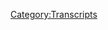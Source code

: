{{Transcript
    | title         = [[The Halloween Story]]
    | caption       = [https://knowledgefight.libsyn.com/knowledge-fight-the-halloween-story Listen to this episode on Libsyn]
    | episodeNumber = [[The Halloween Story|S005]]
    | length        = 00:47:20
}}

{{MessageBox
    | header     = Warning: Bot Generated Content
    | text       = This transcript was automatically generated by transcription software and likely contains many mistakes and misattributions. Please check the audio for definitive quotes, attribution, and context.
    | image      = N3yvass4myg91.webp
    | imagewidth = 50px
    | id         = warning
}}

{{TranscriptBlock
    | name      = Unknown Speaker
    | timestamp = 00:00:00.000
    | text      = Andy and Kansas, you're on the air. Thanks for holding.
}}

{{TranscriptBlock
    | name      = Unknown Speaker
    | timestamp = 00:00:04.000
    | text      = Hello, Alex. I'm a first time caller. I'm a huge fan. I love your work.
}}

{{TranscriptBlock
    | name      = Unknown Speaker
    | timestamp = 00:00:07.000
    | text      = I love you.
}}

{{TranscriptBlock
    | name      = Unknown Speaker
    | timestamp = 00:00:08.000
    | text      = Hey, everybody. Hello, welcome back to Knowledge Fight. I'm Dan.
}}

{{TranscriptBlock
    | name      = Unknown Speaker
    | timestamp = 00:00:10.000
    | text      = I'm Jordan.
}}

{{TranscriptBlock
    | name      = Unknown Speaker
    | timestamp = 00:00:11.000
    | text      = We are a couple dudes who like to sit around, drink novelty beverages, and talk a little bit about Alex Jones.
}}

{{TranscriptBlock
    | name      = Unknown Speaker
    | timestamp = 00:00:16.000
    | text      = Now, is there a twist? Is it like two years ago you tweeted all the time about Alex Jones?
}}

{{TranscriptBlock
    | name      = Unknown Speaker
    | timestamp = 00:00:27.000
    | text      = I didn't.
}}

{{TranscriptBlock
    | name      = Unknown Speaker
    | timestamp = 00:00:28.000
    | text      = And then now you're tweeting the exact opposite of what it is you criticized Alex Jones for in the past.
}}

{{TranscriptBlock
    | name      = Unknown Speaker
    | timestamp = 00:00:35.000
    | text      = Nah, I'm just referencing Trump's dumb ass tweets.
}}

{{TranscriptBlock
    | name      = Unknown Speaker
    | timestamp = 00:00:37.000
    | text      = Oh, okay.
}}

{{TranscriptBlock
    | name      = Unknown Speaker
    | timestamp = 00:00:38.000
    | text      = Yeah, yeah, yeah. There's a tweet for every occasion.
}}

{{TranscriptBlock
    | name      = Unknown Speaker
    | timestamp = 00:00:40.000
    | text      = It's been the case for a long time, especially over this last weekend with his NFL bullshit.
}}

{{TranscriptBlock
    | name      = Unknown Speaker
    | timestamp = 00:00:45.000
    | text      = Oh my god.
}}

{{TranscriptBlock
    | name      = Unknown Speaker
    | timestamp = 00:00:46.000
    | text      = It's wild times.
}}

{{TranscriptBlock
    | name      = Unknown Speaker
    | timestamp = 00:00:47.000
    | text      = Our country. What are we doing? What are we doing?
}}

{{TranscriptBlock
    | name      = Unknown Speaker
    | timestamp = 00:00:51.000
    | text      = It's 90 degrees in Chicago at the end of September.
}}

{{TranscriptBlock
    | name      = Unknown Speaker
    | timestamp = 00:00:54.000
    | text      = Yeah, yeah, yeah.
}}

{{TranscriptBlock
    | name      = Unknown Speaker
    | timestamp = 00:00:55.000
    | text      = Puerto Rico is destroyed.
}}

{{TranscriptBlock
    | name      = Unknown Speaker
    | timestamp = 00:00:57.000
    | text      = It's gone.
}}

{{TranscriptBlock
    | name      = Unknown Speaker
    | timestamp = 00:00:58.000
    | text      = And Trump is pissed off at Colin Kaepernick.
}}

{{TranscriptBlock
    | name      = Unknown Speaker
    | timestamp = 00:01:01.000
    | text      = Yep, great, great. Burn it down. Burn it down. Let's start over.
}}

{{TranscriptBlock
    | name      = Unknown Speaker
    | timestamp = 00:01:05.000
    | text      = It's almost like racist parody.
}}

{{TranscriptBlock
    | name      = Unknown Speaker
    | timestamp = 00:01:08.000
    | text      = I know.
}}

{{TranscriptBlock
    | name      = Unknown Speaker
    | timestamp = 00:01:09.000
    | text      = I know that that's kind of letting things off the hook a little bit, but it does at times...
}}

{{TranscriptBlock
    | name      = Unknown Speaker
    | timestamp = 00:01:14.000
    | text      = I know that this isn't accurate, but there have been times in my life where I've been convinced that Ann Coulter is a performance artist.
}}

{{TranscriptBlock
    | name      = Unknown Speaker
    | timestamp = 00:01:20.000
    | text      = Yeah.
}}

{{TranscriptBlock
    | name      = Unknown Speaker
    | timestamp = 00:01:21.000
    | text      = And she's just doing this stuff to be like, I can't believe the people are fucking believing that I believe this.
}}

{{TranscriptBlock
    | name      = Unknown Speaker
    | timestamp = 00:01:26.000
    | text      = Well, The Boondocks had an entire episode based around how Ann Coulter and... what's it?
}}

{{TranscriptBlock
    | name      = Unknown Speaker
    | timestamp = 00:01:33.000
    | text      = Jesse Jackson?
}}

{{TranscriptBlock
    | name      = Unknown Speaker
    | timestamp = 00:01:34.000
    | text      = Yeah.
}}

{{TranscriptBlock
    | name      = Unknown Speaker
    | timestamp = 00:01:35.000
    | text      = I only know that because you've brought this up before.
}}

{{TranscriptBlock
    | name      = Unknown Speaker
    | timestamp = 00:01:36.000
    | text      = Yeah, fair enough.
}}

{{TranscriptBlock
    | name      = Unknown Speaker
    | timestamp = 00:01:37.000
    | text      = Alright, I am boring, and I don't know anything about Alex Jones.
}}

{{TranscriptBlock
    | name      = Unknown Speaker
    | timestamp = 00:01:40.000
    | text      = Knowledge Fight is in repeat.
}}

{{TranscriptBlock
    | name      = Unknown Speaker
    | timestamp = 00:01:43.000
    | text      = So today, Jordan, we've got a little mini episode for the people.
}}

{{TranscriptBlock
    | name      = Unknown Speaker
    | timestamp = 00:01:46.000
    | text      = Okay.
}}

{{TranscriptBlock
    | name      = Unknown Speaker
    | timestamp = 00:01:47.000
    | text      = And the reason we're doing this is October is almost upon us.
}}

{{TranscriptBlock
    | name      = Unknown Speaker
    | timestamp = 00:01:50.000
    | text      = Yeah, Jesus, how is... man.
}}

{{TranscriptBlock
    | name      = Unknown Speaker
    | timestamp = 00:01:53.000
    | text      = It's going to be 95 degrees in October.
}}

{{TranscriptBlock
    | name      = Unknown Speaker
    | timestamp = 00:01:55.000
    | text      = Ah.
}}

{{TranscriptBlock
    | name      = Unknown Speaker
    | timestamp = 00:01:56.000
    | text      = The reason that October being upon us is relevant is because today we will be going through Alex Jones' various versions of his Halloween 2015 story.
}}

{{TranscriptBlock
    | name      = Unknown Speaker
    | timestamp = 00:02:08.000
    | text      = Oh, fuck yes!
}}

{{TranscriptBlock
    | name      = Unknown Speaker
    | timestamp = 00:02:09.000
    | text      = Yeah.
}}

{{TranscriptBlock
    | name      = Unknown Speaker
    | timestamp = 00:02:10.000
    | text      = Excellent.
}}

{{TranscriptBlock
    | name      = Unknown Speaker
    | timestamp = 00:02:11.000
    | text      = So...
}}

{{TranscriptBlock
    | name      = Unknown Speaker
    | timestamp = 00:02:12.000
    | text      = We're just going to cover each and every one?
}}

{{TranscriptBlock
    | name      = Unknown Speaker
    | timestamp = 00:02:13.000
    | text      = Yep.
}}

{{TranscriptBlock
    | name      = Unknown Speaker
    | timestamp = 00:02:14.000
    | text      = Due to public demand, we went over... when we hit the beginning of November in our 2015 investigation, we were too busy talking about Alex Jones becoming a full-on shill for Russia,
}}

{{TranscriptBlock
    | name      = Unknown Speaker
    | timestamp = 00:02:23.000
    | text      = that we didn't have time to go over the Halloween story, and this prompted some backlash from the listeners.
}}

{{TranscriptBlock
    | name      = Unknown Speaker
    | timestamp = 00:02:28.000
    | text      = Backlash?
}}

{{TranscriptBlock
    | name      = Unknown Speaker
    | timestamp = 00:02:29.000
    | text      = I got a couple...
}}

{{TranscriptBlock
    | name      = Unknown Speaker
    | timestamp = 00:02:30.000
    | text      = Do you mean polite asking us to do something?
}}

{{TranscriptBlock
    | name      = Unknown Speaker
    | timestamp = 00:02:32.000
    | text      = I got a few pretty terse messages from people.
}}

{{TranscriptBlock
    | name      = Unknown Speaker
    | timestamp = 00:02:35.000
    | text      = They were terse?
}}

{{TranscriptBlock
    | name      = Unknown Speaker
    | timestamp = 00:02:36.000
    | text      = Multiple people being like, we demand the Halloween story.
}}

{{TranscriptBlock
    | name      = Unknown Speaker
    | timestamp = 00:02:40.000
    | text      = We do not negotiate with terrorist policy wonks.
}}

{{TranscriptBlock
    | name      = Unknown Speaker
    | timestamp = 00:02:45.000
    | text      = We actually do.
}}

{{TranscriptBlock
    | name      = Unknown Speaker
    | timestamp = 00:02:46.000
    | text      = Actually, that's basically all we do.
}}

{{TranscriptBlock
    | name      = Unknown Speaker
    | timestamp = 00:02:48.000
    | text      = Yeah, we'll make an entire episode for terrorist policy wonks.
}}

{{TranscriptBlock
    | name      = Unknown Speaker
    | timestamp = 00:02:50.000
    | text      = Yeah, we're happy to do it.
}}

{{TranscriptBlock
    | name      = Unknown Speaker
    | timestamp = 00:02:51.000
    | text      = And you know what, they're right.
}}

{{TranscriptBlock
    | name      = Unknown Speaker
    | timestamp = 00:02:53.000
    | text      = They're right.
}}

{{TranscriptBlock
    | name      = Unknown Speaker
    | timestamp = 00:02:54.000
    | text      = We made an audacious claim that Alex Jones tells multiple versions of this Halloween story with slight variations, to the point where I believe that most of it is a lie.
}}

{{TranscriptBlock
    | name      = Unknown Speaker
    | timestamp = 00:03:04.000
    | text      = And we are drinking prescription energy herbal tonic from...
}}

{{TranscriptBlock
    | name      = Unknown Speaker
    | timestamp = 00:03:08.000
    | text      = That seems like a non sequitur in the middle of...
}}

{{TranscriptBlock
    | name      = Unknown Speaker
    | timestamp = 00:03:10.000
    | text      = Wait, I'm sorry, what were you talking about?
}}

{{TranscriptBlock
    | name      = Unknown Speaker
    | timestamp = 00:03:11.000
    | text      = Seems like a real non sequitur in the middle of my explanation of the episode.
}}

{{TranscriptBlock
    | name      = Unknown Speaker
    | timestamp = 00:03:13.000
    | text      = Hold on a second, what were you talking about?
}}

{{TranscriptBlock
    | name      = Unknown Speaker
    | timestamp = 00:03:15.000
    | text      = Halloween.
}}

{{TranscriptBlock
    | name      = Unknown Speaker
    | timestamp = 00:03:16.000
    | text      = Anyways...
}}

{{TranscriptBlock
    | name      = Unknown Speaker
    | timestamp = 00:03:17.000
    | text      = I personally don't like Halloween all that much.
}}

{{TranscriptBlock
    | name      = Unknown Speaker
    | timestamp = 00:03:20.000
    | text      = As an adult, I don't like dressing up much.
}}

{{TranscriptBlock
    | name      = Unknown Speaker
    | timestamp = 00:03:23.000
    | text      = I tend to go too far with it.
}}

{{TranscriptBlock
    | name      = Unknown Speaker
    | timestamp = 00:03:26.000
    | text      = Like one year I was a monk and I shaved my head with the ring on top.
}}

{{TranscriptBlock
    | name      = Unknown Speaker
    | timestamp = 00:03:30.000
    | text      = You went too far with it.
}}

{{TranscriptBlock
    | name      = Unknown Speaker
    | timestamp = 00:03:31.000
    | text      = I went too far.
}}

{{TranscriptBlock
    | name      = Unknown Speaker
    | timestamp = 00:03:32.000
    | text      = I went around with a bottle of Carlo Rossi, the jug wine.
}}

{{TranscriptBlock
    | name      = Unknown Speaker
    | timestamp = 00:03:35.000
    | text      = Yes, that's very good.
}}

{{TranscriptBlock
    | name      = Unknown Speaker
    | timestamp = 00:03:36.000
    | text      = I was blessing people.
}}

{{TranscriptBlock
    | name      = Unknown Speaker
    | timestamp = 00:03:37.000
    | text      = You were a Friar Tuck.
}}

{{TranscriptBlock
    | name      = Unknown Speaker
    | timestamp = 00:03:38.000
    | text      = Yeah.
}}

{{TranscriptBlock
    | name      = Unknown Speaker
    | timestamp = 00:03:39.000
    | text      = And whenever someone committed a party foul, I made them say Hail Marys and Our Fathers and stuff like that.
}}

{{TranscriptBlock
    | name      = Unknown Speaker
    | timestamp = 00:03:43.000
    | text      = Wow, damn.
}}

{{TranscriptBlock
    | name      = Unknown Speaker
    | timestamp = 00:03:44.000
    | text      = I committed hard.
}}

{{TranscriptBlock
    | name      = Unknown Speaker
    | timestamp = 00:03:45.000
    | text      = You get way too into character.
}}

{{TranscriptBlock
    | name      = Unknown Speaker
    | timestamp = 00:03:46.000
    | text      = Which is why I can't handle Halloween.
}}

{{TranscriptBlock
    | name      = Unknown Speaker
    | timestamp = 00:03:48.000
    | text      = The old acting bug that I had when I was in high school comes back.
}}

{{TranscriptBlock
    | name      = Unknown Speaker
    | timestamp = 00:03:53.000
    | text      = I'm not a big Halloween guy either, but that's because when I was growing up my parents mistakenly thought it was the Devil's Holiday.
}}

{{TranscriptBlock
    | name      = Unknown Speaker
    | timestamp = 00:04:02.000
    | text      = And kept me from celebrating it in any way because it was evil.
}}

{{TranscriptBlock
    | name      = Unknown Speaker
    | timestamp = 00:04:07.000
    | text      = It's sowing.
}}

{{TranscriptBlock
    | name      = Unknown Speaker
    | timestamp = 00:04:08.000
    | text      = And that's when I tried to explain to them pagan rituals.
}}

{{TranscriptBlock
    | name      = Unknown Speaker
    | timestamp = 00:04:11.000
    | text      = And that did not go over well considering the fact that I was seven.
}}

{{TranscriptBlock
    | name      = Unknown Speaker
    | timestamp = 00:04:14.000
    | text      = That's code for devil shit though to weirdo Christians.
}}

{{TranscriptBlock
    | name      = Unknown Speaker
    | timestamp = 00:04:18.000
    | text      = Right.
}}

{{TranscriptBlock
    | name      = Unknown Speaker
    | timestamp = 00:04:19.000
    | text      = So anyway.
}}

{{TranscriptBlock
    | name      = Unknown Speaker
    | timestamp = 00:04:20.000
    | text      = Despite the fact that most of their mythology was based on repackaged pagan rituals.
}}

{{TranscriptBlock
    | name      = Unknown Speaker
    | timestamp = 00:04:26.000
    | text      = Indeed.
}}

{{TranscriptBlock
    | name      = Unknown Speaker
    | timestamp = 00:04:27.000
    | text      = So here is what we know.
}}

{{TranscriptBlock
    | name      = Unknown Speaker
    | timestamp = 00:04:29.000
    | text      = Yes.
}}

{{TranscriptBlock
    | name      = Unknown Speaker
    | timestamp = 00:04:30.000
    | text      = These are the only real facts that I can confirm that I believe.
}}

{{TranscriptBlock
    | name      = Unknown Speaker
    | timestamp = 00:04:35.000
    | text      = Okay.
}}

{{TranscriptBlock
    | name      = Unknown Speaker
    | timestamp = 00:04:36.000
    | text      = Alex Jones.
}}

{{TranscriptBlock
    | name      = Unknown Speaker
    | timestamp = 00:04:37.000
    | text      = Halloween does exist.
}}

{{TranscriptBlock
    | name      = Unknown Speaker
    | timestamp = 00:04:38.000
    | text      = I can confirm that.
}}

{{TranscriptBlock
    | name      = Unknown Speaker
    | timestamp = 00:04:39.000
    | text      = Okay.
}}

{{TranscriptBlock
    | name      = Unknown Speaker
    | timestamp = 00:04:40.000
    | text      = Alex Jones went to a party.
}}

{{TranscriptBlock
    | name      = Unknown Speaker
    | timestamp = 00:04:41.000
    | text      = Also true.
}}

{{TranscriptBlock
    | name      = Unknown Speaker
    | timestamp = 00:04:42.000
    | text      = That was for his cousin Buckley.
}}

{{TranscriptBlock
    | name      = Unknown Speaker
    | timestamp = 00:04:45.000
    | text      = Right.
}}

{{TranscriptBlock
    | name      = Unknown Speaker
    | timestamp = 00:04:46.000
    | text      = It's his birthday party.
}}

{{TranscriptBlock
    | name      = Unknown Speaker
    | timestamp = 00:04:47.000
    | text      = Fucked his wife.
}}

{{TranscriptBlock
    | name      = Unknown Speaker
    | timestamp = 00:04:48.000
    | text      = All of them.
}}

{{TranscriptBlock
    | name      = Unknown Speaker
    | timestamp = 00:04:49.000
    | text      = All 18 of them at this point.
}}

{{TranscriptBlock
    | name      = Unknown Speaker
    | timestamp = 00:04:51.000
    | text      = We're escalating that number way too fast.
}}

{{TranscriptBlock
    | name      = Unknown Speaker
    | timestamp = 00:04:53.000
    | text      = Yeah.
}}

{{TranscriptBlock
    | name      = Unknown Speaker
    | timestamp = 00:04:54.000
    | text      = I think we're at seven.
}}

{{TranscriptBlock
    | name      = Unknown Speaker
    | timestamp = 00:04:55.000
    | text      = Yeah.
}}

{{TranscriptBlock
    | name      = Unknown Speaker
    | timestamp = 00:04:56.000
    | text      = Something like that.
}}

{{TranscriptBlock
    | name      = Unknown Speaker
    | timestamp = 00:04:57.000
    | text      = So it was Buckley's birthday and it was around Halloween and Alex Jones went to a fancy dress ball of sorts.
}}

{{TranscriptBlock
    | name      = Unknown Speaker
    | timestamp = 00:05:03.000
    | text      = Okay.
}}

{{TranscriptBlock
    | name      = Unknown Speaker
    | timestamp = 00:05:04.000
    | text      = Why would anyone invite Alex to anything fancy?
}}

{{TranscriptBlock
    | name      = Unknown Speaker
    | timestamp = 00:05:07.000
    | text      = Even if he's your cousin.
}}

{{TranscriptBlock
    | name      = Unknown Speaker
    | timestamp = 00:05:08.000
    | text      = Yeah.
}}

{{TranscriptBlock
    | name      = Unknown Speaker
    | timestamp = 00:05:09.000
    | text      = It's not a fancy.
}}

{{TranscriptBlock
    | name      = Unknown Speaker
    | timestamp = 00:05:10.000
    | text      = That's the old time expression for a costume ball.
}}

{{TranscriptBlock
    | name      = Unknown Speaker
    | timestamp = 00:05:13.000
    | text      = Gotcha.
}}

{{TranscriptBlock
    | name      = Unknown Speaker
    | timestamp = 00:05:14.000
    | text      = Fancy dress ball.
}}

{{TranscriptBlock
    | name      = Unknown Speaker
    | timestamp = 00:05:15.000
    | text      = I see.
}}

{{TranscriptBlock
    | name      = Unknown Speaker
    | timestamp = 00:05:16.000
    | text      = That's what they would call it.
}}

{{TranscriptBlock
    | name      = Unknown Speaker
    | timestamp = 00:05:17.000
    | text      = A sock hop.
}}

{{TranscriptBlock
    | name      = Unknown Speaker
    | timestamp = 00:05:18.000
    | text      = I only know this because of Steppenwolf.
}}

{{TranscriptBlock
    | name      = Unknown Speaker
    | timestamp = 00:05:20.000
    | text      = Okay.
}}

{{TranscriptBlock
    | name      = Unknown Speaker
    | timestamp = 00:05:21.000
    | text      = They call them fancy dress balls when it's really like a...
}}

{{TranscriptBlock
    | name      = Unknown Speaker
    | timestamp = 00:05:24.000
    | text      = The theater.
}}

{{TranscriptBlock
    | name      = Unknown Speaker
    | timestamp = 00:05:25.000
    | text      = No, it's not a theater.
}}

{{TranscriptBlock
    | name      = Unknown Speaker
    | timestamp = 00:05:27.000
    | text      = No, I meant the Steppenwolf Theater.
}}

{{TranscriptBlock
    | name      = Unknown Speaker
    | timestamp = 00:05:29.000
    | text      = Anyways.
}}

{{TranscriptBlock
    | name      = Unknown Speaker
    | timestamp = 00:05:30.000
    | text      = Moving on.
}}

{{TranscriptBlock
    | name      = Unknown Speaker
    | timestamp = 00:05:31.000
    | text      = Let's restart this whole episode.
}}

{{TranscriptBlock
    | name      = Unknown Speaker
    | timestamp = 00:05:32.000
    | text      = I'm off.
}}

{{TranscriptBlock
    | name      = Unknown Speaker
    | timestamp = 00:05:34.000
    | text      = I'm off my game.
}}

{{TranscriptBlock
    | name      = Unknown Speaker
    | timestamp = 00:05:35.000
    | text      = Hey, welcome back to Knowledge Fight.
}}

{{TranscriptBlock
    | name      = Unknown Speaker
    | timestamp = 00:05:36.000
    | text      = I'm Pam.
}}

{{TranscriptBlock
    | name      = Unknown Speaker
    | timestamp = 00:05:37.000
    | text      = I'm Jordan.
}}

{{TranscriptBlock
    | name      = Unknown Speaker
    | timestamp = 00:05:38.000
    | text      = We are a couple dudes.
}}

{{TranscriptBlock
    | name      = Unknown Speaker
    | timestamp = 00:05:39.000
    | text      = That's it.
}}

{{TranscriptBlock
    | name      = Unknown Speaker
    | timestamp = 00:05:40.000
    | text      = So let's get to the first version of the story.
}}

{{TranscriptBlock
    | name      = Unknown Speaker
    | timestamp = 00:05:41.920
    | text      = This one comes to us from November 2nd, 2015.
}}

{{TranscriptBlock
    | name      = Unknown Speaker
    | timestamp = 00:05:46.360
    | text      = Is it the first time that Alex sees fit to tell the story of Buckley's Halloween birthday
}}

{{TranscriptBlock
    | name      = Unknown Speaker
    | timestamp = 00:05:51.040
    | text      = party?
}}

{{TranscriptBlock
    | name      = Unknown Speaker
    | timestamp = 00:05:52.040
    | text      = Is that...
}}

{{TranscriptBlock
    | name      = Unknown Speaker
    | timestamp = 00:05:53.040
    | text      = Wait.
}}

{{TranscriptBlock
    | name      = Unknown Speaker
    | timestamp = 00:05:54.040
    | text      = So you know that for sure?
}}

{{TranscriptBlock
    | name      = Unknown Speaker
    | timestamp = 00:05:55.040
    | text      = What do you mean?
}}

{{TranscriptBlock
    | name      = Unknown Speaker
    | timestamp = 00:05:56.040
    | text      = I mean, has this story been just November 2015 or has he been telling it for...
}}

{{TranscriptBlock
    | name      = Unknown Speaker
    | timestamp = 00:06:00.000
    | text      = Oh, no.
}}

{{TranscriptBlock
    | name      = Unknown Speaker
    | timestamp = 00:06:01.000
    | text      = I have no idea.
}}

{{TranscriptBlock
    | name      = Unknown Speaker
    | timestamp = 00:06:02.000
    | text      = Okay.
}}

{{TranscriptBlock
    | name      = Unknown Speaker
    | timestamp = 00:06:03.000
    | text      = If he's repackaging it from years prior, I could not tell you that.
}}

{{TranscriptBlock
    | name      = Unknown Speaker
    | timestamp = 00:06:05.300
    | text      = But I know in 2015, the first occasion is November 2nd.
}}

{{TranscriptBlock
    | name      = Unknown Speaker
    | timestamp = 00:06:08.800
    | text      = Well, the Department of Transportation for Arkansas is on the streets right now.
}}

{{TranscriptBlock
    | name      = Unknown Speaker
    | timestamp = 00:06:12.199
    | text      = He does...
}}

{{TranscriptBlock
    | name      = Unknown Speaker
    | timestamp = 00:06:13.199
    | text      = That is a good party.
}}

{{TranscriptBlock
    | name      = Unknown Speaker
    | timestamp = 00:06:14.199
    | text      = Yeah.
}}

{{TranscriptBlock
    | name      = Unknown Speaker
    | timestamp = 00:06:15.199
    | text      = You have a party at the DOT?
}}

{{TranscriptBlock
    | name      = Unknown Speaker
    | timestamp = 00:06:16.199
    | text      = That'd be great if he showed up in DOT dress.
}}

{{TranscriptBlock
    | name      = Unknown Speaker
    | timestamp = 00:06:20.199
    | text      = Or Lou Gotti or something like that.
}}

{{TranscriptBlock
    | name      = Unknown Speaker
    | timestamp = 00:06:21.199
    | text      = Like that was his costume.
}}

{{TranscriptBlock
    | name      = Unknown Speaker
    | timestamp = 00:06:22.199
    | text      = Yeah, that'd be great.
}}

{{TranscriptBlock
    | name      = Unknown Speaker
    | timestamp = 00:06:23.199
    | text      = Why the fuck not?
}}

{{TranscriptBlock
    | name      = Unknown Speaker
    | timestamp = 00:06:24.199
    | text      = All right.
}}

{{TranscriptBlock
    | name      = Unknown Speaker
    | timestamp = 00:06:25.199
    | text      = Here's the story.
}}

{{TranscriptBlock
    | name      = Unknown Speaker
    | timestamp = 00:06:26.199
    | text      = By the way, I went to my cousin's birthday party.
}}

{{TranscriptBlock
    | name      = Unknown Speaker
    | timestamp = 00:06:28.199
    | text      = I'm gonna skip the network break.
}}

{{TranscriptBlock
    | name      = Unknown Speaker
    | timestamp = 00:06:30.040
    | text      = I have to do it and then I'm gonna stop.
}}

{{TranscriptBlock
    | name      = Unknown Speaker
    | timestamp = 00:06:31.600
    | text      = I went to my cousin's birthday party.
}}

{{TranscriptBlock
    | name      = Unknown Speaker
    | timestamp = 00:06:33.519
    | text      = By the way, real good occasion to skip a break.
}}

{{TranscriptBlock
    | name      = Unknown Speaker
    | timestamp = 00:06:36.920
    | text      = Like...
}}

{{TranscriptBlock
    | name      = Unknown Speaker
    | timestamp = 00:06:37.920
    | text      = It's a great story.
}}

{{TranscriptBlock
    | name      = Unknown Speaker
    | timestamp = 00:06:38.920
    | text      = I gotta tell the story about Buckley's birthday party.
}}

{{TranscriptBlock
    | name      = Unknown Speaker
    | timestamp = 00:06:40.399
    | text      = It's a great story.
}}

{{TranscriptBlock
    | name      = Unknown Speaker
    | timestamp = 00:06:41.399
    | text      = It's not.
}}

{{TranscriptBlock
    | name      = Unknown Speaker
    | timestamp = 00:06:42.399
    | text      = Here we go.
}}

{{TranscriptBlock
    | name      = Unknown Speaker
    | timestamp = 00:06:43.399
    | text      = It's probably like a day before Halloween, but it was a costume party.
}}

{{TranscriptBlock
    | name      = Unknown Speaker
    | timestamp = 00:06:46.519
    | text      = You know, that's fun.
}}

{{TranscriptBlock
    | name      = Unknown Speaker
    | timestamp = 00:06:47.519
    | text      = And I was wearing a captain's hat because he rented a boat when we went out on Lake
}}

{{TranscriptBlock
    | name      = Unknown Speaker
    | timestamp = 00:06:54.399
    | text      = Austin with a bunch of people and music and drove around.
}}

{{TranscriptBlock
    | name      = Unknown Speaker
    | timestamp = 00:06:57.360
    | text      = So first of all, I need you to keep track of the various details of these stories.
}}

{{TranscriptBlock
    | name      = Unknown Speaker
    | timestamp = 00:07:01.519
    | text      = I am writing down each and every...
}}

{{TranscriptBlock
    | name      = Unknown Speaker
    | timestamp = 00:07:03.319
    | text      = So it's a costume party on a boat at this point.
}}

{{TranscriptBlock
    | name      = Unknown Speaker
    | timestamp = 00:07:06.160
    | text      = Captain's hat, which is a shitty costume and he is not participating.
}}

{{TranscriptBlock
    | name      = Unknown Speaker
    | timestamp = 00:07:10.439
    | text      = The captain's hat is fine.
}}

{{TranscriptBlock
    | name      = Unknown Speaker
    | timestamp = 00:07:12.720
    | text      = I'm gonna give it to him because one time, also, this was when I was in college, I dressed
}}

{{TranscriptBlock
    | name      = Unknown Speaker
    | timestamp = 00:07:17.839
    | text      = up like Michael McDonald from the series Yacht Rock.
}}

{{TranscriptBlock
    | name      = Unknown Speaker
    | timestamp = 00:07:21.519
    | text      = I realized I looked just enough like JD Reisner that I could dress up like the character Michael
}}

{{TranscriptBlock
    | name      = Unknown Speaker
    | timestamp = 00:07:26.759
    | text      = McDonald in Yacht Rock.
}}

{{TranscriptBlock
    | name      = Unknown Speaker
    | timestamp = 00:07:28.560
    | text      = I hope two years from now, people go back and take clips from your Halloween stories
}}

{{TranscriptBlock
    | name      = Unknown Speaker
    | timestamp = 00:07:33.399
    | text      = and they're like, none of these are consistent, Dan keeps telling different versions of these.
}}

{{TranscriptBlock
    | name      = Unknown Speaker
    | timestamp = 00:07:38.040
    | text      = I had a picture of JD Reisner and I went to the fucking barber and I had them cut like
}}

{{TranscriptBlock
    | name      = Unknown Speaker
    | timestamp = 00:07:45.139
    | text      = a receding hairline.
}}

{{TranscriptBlock
    | name      = Unknown Speaker
    | timestamp = 00:07:46.139
    | text      = God.
}}

{{TranscriptBlock
    | name      = Unknown Speaker
    | timestamp = 00:07:47.139
    | text      = It was nuts.
}}

{{TranscriptBlock
    | name      = Unknown Speaker
    | timestamp = 00:07:48.139
    | text      = You're an insane person.
}}

{{TranscriptBlock
    | name      = Unknown Speaker
    | timestamp = 00:07:49.139
    | text      = Yeah, as I went to this party, I had a bottle of Malibu rum and I was just going around
}}

{{TranscriptBlock
    | name      = Unknown Speaker
    | timestamp = 00:07:52.519
    | text      = chugging the Malibu rum and singing...
}}

{{TranscriptBlock
    | name      = Unknown Speaker
    | timestamp = 00:07:54.519
    | text      = Dan, I love you and I'm so glad I did not know you back then.
}}

{{TranscriptBlock
    | name      = Unknown Speaker
    | timestamp = 00:07:57.720
    | text      = Singing, what a fool believes in people.
}}

{{TranscriptBlock
    | name      = Unknown Speaker
    | timestamp = 00:08:00.120
    | text      = God damn it, Dan.
}}

{{TranscriptBlock
    | name      = Unknown Speaker
    | timestamp = 00:08:02.240
    | text      = My buddy Nikki gifts was Christopher Cross.
}}

{{TranscriptBlock
    | name      = Unknown Speaker
    | timestamp = 00:08:04.279
    | text      = Okay.
}}

{{TranscriptBlock
    | name      = Unknown Speaker
    | timestamp = 00:08:05.279
    | text      = All right.
}}

{{TranscriptBlock
    | name      = Unknown Speaker
    | timestamp = 00:08:06.279
    | text      = It was pretty fun.
}}

{{TranscriptBlock
    | name      = Unknown Speaker
    | timestamp = 00:08:07.279
    | text      = Anyway, let's get back to the story.
}}

{{TranscriptBlock
    | name      = Unknown Speaker
    | timestamp = 00:08:08.279
    | text      = Again, keep an eye on the details.
}}

{{TranscriptBlock
    | name      = Unknown Speaker
    | timestamp = 00:08:09.279
    | text      = I'm writing them all down.
}}

{{TranscriptBlock
    | name      = Unknown Speaker
    | timestamp = 00:08:11.279
    | text      = All right.
}}

{{TranscriptBlock
    | name      = Unknown Speaker
    | timestamp = 00:08:12.279
    | text      = Then I went back and it was actually a party.
}}

{{TranscriptBlock
    | name      = Unknown Speaker
    | timestamp = 00:08:14.399
    | text      = He rented a big condo downtown.
}}

{{TranscriptBlock
    | name      = Unknown Speaker
    | timestamp = 00:08:18.600
    | text      = Once at the condo, but also once at a restaurant slash bar, so we were a bunch of places.
}}

{{TranscriptBlock
    | name      = Unknown Speaker
    | timestamp = 00:08:24.600
    | text      = I had a white guy once and then a white girl other time, I said two times, actually three
}}

{{TranscriptBlock
    | name      = Unknown Speaker
    | timestamp = 00:08:28.920
    | text      = times and then a guy that looked like he was Arab, I didn't ask him, come up to me and
}}

{{TranscriptBlock
    | name      = Unknown Speaker
    | timestamp = 00:08:35.720
    | text      = I'm out there on the balcony.
}}

{{TranscriptBlock
    | name      = Unknown Speaker
    | timestamp = 00:08:39.039
    | text      = So hold on.
}}

{{TranscriptBlock
    | name      = Unknown Speaker
    | timestamp = 00:08:40.600
    | text      = There's three people, a white guy, a white girl, and a suspiciously Arabic guy.
}}

{{TranscriptBlock
    | name      = Unknown Speaker
    | timestamp = 00:08:45.679
    | text      = Yes.
}}

{{TranscriptBlock
    | name      = Unknown Speaker
    | timestamp = 00:08:46.679
    | text      = And he has...
}}

{{TranscriptBlock
    | name      = Unknown Speaker
    | timestamp = 00:08:47.679
    | text      = At a restaurant slash bar.
}}

{{TranscriptBlock
    | name      = Unknown Speaker
    | timestamp = 00:08:48.940
    | text      = He's bar hopping or something like that.
}}

{{TranscriptBlock
    | name      = Unknown Speaker
    | timestamp = 00:08:49.940
    | text      = Next to a condo downtown.
}}

{{TranscriptBlock
    | name      = Unknown Speaker
    | timestamp = 00:08:51.240
    | text      = So there's a boat where there was the party and then Buckley has rented a condo where
}}

{{TranscriptBlock
    | name      = Unknown Speaker
    | timestamp = 00:08:55.440
    | text      = there's another party and then there is a restaurant that has a balcony or the most
}}

{{TranscriptBlock
    | name      = Unknown Speaker
    | timestamp = 00:09:00.720
    | text      = likely the balcony is the condo.
}}

{{TranscriptBlock
    | name      = Unknown Speaker
    | timestamp = 00:09:03.120
    | text      = So what's our timeline here?
}}

{{TranscriptBlock
    | name      = Unknown Speaker
    | timestamp = 00:09:04.399
    | text      = We're at the...
}}

{{TranscriptBlock
    | name      = Unknown Speaker
    | timestamp = 00:09:05.399
    | text      = We're on the boat.
}}

{{TranscriptBlock
    | name      = Unknown Speaker
    | timestamp = 00:09:07.460
    | text      = We go to the condo.
}}

{{TranscriptBlock
    | name      = Unknown Speaker
    | timestamp = 00:09:09.000
    | text      = Boat is probably the beginning.
}}

{{TranscriptBlock
    | name      = Unknown Speaker
    | timestamp = 00:09:10.000
    | text      = Then we go to the restaurant.
}}

{{TranscriptBlock
    | name      = Unknown Speaker
    | timestamp = 00:09:11.000
    | text      = You've got to imagine boat is where it starts.
}}

{{TranscriptBlock
    | name      = Unknown Speaker
    | timestamp = 00:09:12.480
    | text      = Yeah, exactly.
}}

{{TranscriptBlock
    | name      = Unknown Speaker
    | timestamp = 00:09:13.519
    | text      = So then we go to the condo, then we go to the restaurant, then we're back at the condo?
}}

{{TranscriptBlock
    | name      = Unknown Speaker
    | timestamp = 00:09:17.879
    | text      = I would argue that the restaurant...
}}

{{TranscriptBlock
    | name      = Unknown Speaker
    | timestamp = 00:09:19.639
    | text      = It might be boat restaurant condo because you know...
}}

{{TranscriptBlock
    | name      = Unknown Speaker
    | timestamp = 00:09:23.240
    | text      = That makes more sense.
}}

{{TranscriptBlock
    | name      = Unknown Speaker
    | timestamp = 00:09:24.240
    | text      = You're not going to the party condo to shower up for the restaurant or change your clothes
}}

{{TranscriptBlock
    | name      = Unknown Speaker
    | timestamp = 00:09:27.679
    | text      = or anything like that.
}}

{{TranscriptBlock
    | name      = Unknown Speaker
    | timestamp = 00:09:28.679
    | text      = Right.
}}

{{TranscriptBlock
    | name      = Unknown Speaker
    | timestamp = 00:09:29.679
    | text      = You're going straight through.
}}

{{TranscriptBlock
    | name      = Unknown Speaker
    | timestamp = 00:09:30.679
    | text      = Right.
}}

{{TranscriptBlock
    | name      = Unknown Speaker
    | timestamp = 00:09:31.679
    | text      = You're getting drunk on the boat and then you're eating to refuel and then you're going
}}

{{TranscriptBlock
    | name      = Unknown Speaker
    | timestamp = 00:09:35.220
    | text      = to the condo party.
}}

{{TranscriptBlock
    | name      = Unknown Speaker
    | timestamp = 00:09:36.220
    | text      = Okay.
}}

{{TranscriptBlock
    | name      = Unknown Speaker
    | timestamp = 00:09:37.220
    | text      = That's how I think the...
}}

{{TranscriptBlock
    | name      = Unknown Speaker
    | timestamp = 00:09:38.220
    | text      = So he's already screwed up in describing the timeline here.
}}

{{TranscriptBlock
    | name      = Unknown Speaker
    | timestamp = 00:09:41.799
    | text      = Absolutely.
}}

{{TranscriptBlock
    | name      = Unknown Speaker
    | timestamp = 00:09:42.799
    | text      = Gotcha.
}}

{{TranscriptBlock
    | name      = Unknown Speaker
    | timestamp = 00:09:43.799
    | text      = There's some issues.
}}

{{TranscriptBlock
    | name      = Unknown Speaker
    | timestamp = 00:09:44.799
    | text      = But then also the balcony is where the scene is being set for this confrontation, which
}}

{{TranscriptBlock
    | name      = Unknown Speaker
    | timestamp = 00:09:48.960
    | text      = would have to mean it's at a private condo that has been rented out by Buckley.
}}

{{TranscriptBlock
    | name      = Unknown Speaker
    | timestamp = 00:09:53.480
    | text      = White guy.
}}

{{TranscriptBlock
    | name      = Unknown Speaker
    | timestamp = 00:09:54.480
    | text      = White girl.
}}

{{TranscriptBlock
    | name      = Unknown Speaker
    | timestamp = 00:09:55.480
    | text      = Or suspiciously Arab man.
}}

{{TranscriptBlock
    | name      = Unknown Speaker
    | timestamp = 00:09:56.860
    | text      = We don't know which one of these people is in play.
}}

{{TranscriptBlock
    | name      = Unknown Speaker
    | timestamp = 00:09:59.159
    | text      = Not yet.
}}

{{TranscriptBlock
    | name      = Unknown Speaker
    | timestamp = 00:10:00.159
    | text      = Yet.
}}

{{TranscriptBlock
    | name      = Unknown Speaker
    | timestamp = 00:10:01.159
    | text      = Here we go.
}}

{{TranscriptBlock
    | name      = Unknown Speaker
    | timestamp = 00:10:02.159
    | text      = Beautiful night sky.
}}

{{TranscriptBlock
    | name      = Unknown Speaker
    | timestamp = 00:10:03.159
    | text      = I'm watching a drone fly around and he says, what are you?
}}

{{TranscriptBlock
    | name      = Unknown Speaker
    | timestamp = 00:10:07.679
    | text      = There's a couple of us were wearing captain's hats.
}}

{{TranscriptBlock
    | name      = Unknown Speaker
    | timestamp = 00:10:09.679
    | text      = We're going to go out on a boat.
}}

{{TranscriptBlock
    | name      = Unknown Speaker
    | timestamp = 00:10:11.000
    | text      = We just went to the store like $2 a piece and got captain hats.
}}

{{TranscriptBlock
    | name      = Unknown Speaker
    | timestamp = 00:10:14.000
    | text      = These are $4, something like that.
}}

{{TranscriptBlock
    | name      = Unknown Speaker
    | timestamp = 00:10:16.600
    | text      = And I'm like, what is that?
}}

{{TranscriptBlock
    | name      = Unknown Speaker
    | timestamp = 00:10:17.600
    | text      = And I turn and I look at him.
}}

{{TranscriptBlock
    | name      = Unknown Speaker
    | timestamp = 00:10:20.440
    | text      = He goes, what is that?
}}

{{TranscriptBlock
    | name      = Unknown Speaker
    | timestamp = 00:10:22.000
    | text      = Nazi?
}}

{{TranscriptBlock
    | name      = Unknown Speaker
    | timestamp = 00:10:23.000
    | text      = Because I'm offended by Nazis.
}}

{{TranscriptBlock
    | name      = Unknown Speaker
    | timestamp = 00:10:25.960
    | text      = And I went, are you, are you joking?
}}

{{TranscriptBlock
    | name      = Unknown Speaker
    | timestamp = 00:10:27.960
    | text      = This is a Nazi hat.
}}

{{TranscriptBlock
    | name      = Unknown Speaker
    | timestamp = 00:10:28.960
    | text      = I said, yeah, it is.
}}

{{TranscriptBlock
    | name      = Unknown Speaker
    | timestamp = 00:10:29.960
    | text      = I turned around and squared up to the guy said, yeah, it is a Nazi hat.
}}

{{TranscriptBlock
    | name      = Unknown Speaker
    | timestamp = 00:10:33.679
    | text      = Got a problem with it.
}}

{{TranscriptBlock
    | name      = Unknown Speaker
    | timestamp = 00:10:34.679
    | text      = What if it was a Nazi hat?
}}

{{TranscriptBlock
    | name      = Unknown Speaker
    | timestamp = 00:10:35.679
    | text      = Why can't I dress up like world war II?
}}

{{TranscriptBlock
    | name      = Unknown Speaker
    | timestamp = 00:10:38.200
    | text      = You know, it's not a Nazi hat.
}}

{{TranscriptBlock
    | name      = Unknown Speaker
    | timestamp = 00:10:40.200
    | text      = So he should know very clearly why he can't dress up.
}}

{{TranscriptBlock
    | name      = Unknown Speaker
    | timestamp = 00:10:43.720
    | text      = What if it is black face?
}}

{{TranscriptBlock
    | name      = Unknown Speaker
    | timestamp = 00:10:45.200
    | text      = Why can't I dress up like Al Jolson?
}}

{{TranscriptBlock
    | name      = Unknown Speaker
    | timestamp = 00:10:46.799
    | text      = Huh?
}}

{{TranscriptBlock
    | name      = Unknown Speaker
    | timestamp = 00:10:47.799
    | text      = The, the, the issues that I'm running into are the trademark, too many details.
}}

{{TranscriptBlock
    | name      = Unknown Speaker
    | timestamp = 00:10:52.840
    | text      = It was $2.
}}

{{TranscriptBlock
    | name      = Unknown Speaker
    | timestamp = 00:10:53.840
    | text      = I think it was $4.
}}

{{TranscriptBlock
    | name      = Unknown Speaker
    | timestamp = 00:10:54.840
    | text      = I think it was $4.
}}

{{TranscriptBlock
    | name      = Unknown Speaker
    | timestamp = 00:10:55.840
    | text      = Yeah.
}}

{{TranscriptBlock
    | name      = Unknown Speaker
    | timestamp = 00:10:56.840
    | text      = Uh, too much.
}}

{{TranscriptBlock
    | name      = Unknown Speaker
    | timestamp = 00:10:57.840
    | text      = Uh, and the having dialogue usually means that he's lying.
}}

{{TranscriptBlock
    | name      = Unknown Speaker
    | timestamp = 00:11:00.279
    | text      = Yeah.
}}

{{TranscriptBlock
    | name      = Unknown Speaker
    | timestamp = 00:11:01.279
    | text      = Those two things together generally mean you're probably making this up.
}}

{{TranscriptBlock
    | name      = Unknown Speaker
    | timestamp = 00:11:04.240
    | text      = Or it's in his head.
}}

{{TranscriptBlock
    | name      = Unknown Speaker
    | timestamp = 00:11:05.240
    | text      = Right.
}}

{{TranscriptBlock
    | name      = Unknown Speaker
    | timestamp = 00:11:06.240
    | text      = Right.
}}

{{TranscriptBlock
    | name      = Unknown Speaker
    | timestamp = 00:11:07.240
    | text      = Like that incident in the gym where he accused people of being totalitarian.
}}

{{TranscriptBlock
    | name      = Unknown Speaker
    | timestamp = 00:11:09.120
    | text      = Yeah.
}}

{{TranscriptBlock
    | name      = Unknown Speaker
    | timestamp = 00:11:10.120
    | text      = Yeah.
}}

{{TranscriptBlock
    | name      = Unknown Speaker
    | timestamp = 00:11:11.120
    | text      = Yeah.
}}

{{TranscriptBlock
    | name      = Unknown Speaker
    | timestamp = 00:11:12.120
    | text      = Uh, so here we go.
}}

{{TranscriptBlock
    | name      = Unknown Speaker
    | timestamp = 00:11:13.120
    | text      = You want to show off in front of these women right here with your cultural superiority
}}

{{TranscriptBlock
    | name      = Unknown Speaker
    | timestamp = 00:11:15.639
    | text      = and henpeck me to act like I've done something wrong as an act of aggression by you and this
}}

{{TranscriptBlock
    | name      = Unknown Speaker
    | timestamp = 00:11:22.360
    | text      = whole cultural jihad that's getting pushed by the left.
}}

{{TranscriptBlock
    | name      = Unknown Speaker
    | timestamp = 00:11:26.600
    | text      = So I'm guessing based on that use of language, this is the Arab.
}}

{{TranscriptBlock
    | name      = Unknown Speaker
    | timestamp = 00:11:30.240
    | text      = I'm just, I'm just going to guess that it's not the white guy who has confronted him on
}}

{{TranscriptBlock
    | name      = Unknown Speaker
    | timestamp = 00:11:35.639
    | text      = this balcony under a beautiful night sky where he's watching a drone.
}}

{{TranscriptBlock
    | name      = Unknown Speaker
    | timestamp = 00:11:39.639
    | text      = Right.
}}

{{TranscriptBlock
    | name      = Unknown Speaker
    | timestamp = 00:11:40.639
    | text      = Drones flying around.
}}

{{TranscriptBlock
    | name      = Unknown Speaker
    | timestamp = 00:11:41.639
    | text      = I'm not 100% sure though, cause the, you know, he's fast and loose.
}}

{{TranscriptBlock
    | name      = Unknown Speaker
    | timestamp = 00:11:45.200
    | text      = These here details.
}}

{{TranscriptBlock
    | name      = Unknown Speaker
    | timestamp = 00:11:46.200
    | text      = Gotcha.
}}

{{TranscriptBlock
    | name      = Unknown Speaker
    | timestamp = 00:11:47.200
    | text      = Except for the ones that are clearly not true.
}}

{{TranscriptBlock
    | name      = Unknown Speaker
    | timestamp = 00:11:48.679
    | text      = Although he is saying, are you showing off for the girl right next to you?
}}

{{TranscriptBlock
    | name      = Unknown Speaker
    | timestamp = 00:11:53.360
    | text      = So it could be the white guy and the white girl.
}}

{{TranscriptBlock
    | name      = Unknown Speaker
    | timestamp = 00:11:55.279
    | text      = Could be.
}}

{{TranscriptBlock
    | name      = Unknown Speaker
    | timestamp = 00:11:56.279
    | text      = Yeah.
}}

{{TranscriptBlock
    | name      = Unknown Speaker
    | timestamp = 00:11:57.279
    | text      = No, the white girl is going to come into play in a minute.
}}

{{TranscriptBlock
    | name      = Unknown Speaker
    | timestamp = 00:11:58.279
    | text      = Oh, okay.
}}

{{TranscriptBlock
    | name      = Unknown Speaker
    | timestamp = 00:11:59.279
    | text      = And I'd say the white girl is not yet in play.
}}

{{TranscriptBlock
    | name      = Unknown Speaker
    | timestamp = 00:12:00.279
    | text      = No, I don't think so.
}}

{{TranscriptBlock
    | name      = Unknown Speaker
    | timestamp = 00:12:01.399
    | text      = Okay.
}}

{{TranscriptBlock
    | name      = Unknown Speaker
    | timestamp = 00:12:02.399
    | text      = Also $4 is a good deal for a captain's hat.
}}

{{TranscriptBlock
    | name      = Unknown Speaker
    | timestamp = 00:12:04.039
    | text      = That's not a bad deal.
}}

{{TranscriptBlock
    | name      = Unknown Speaker
    | timestamp = 00:12:05.039
    | text      = Congratulations.
}}

{{TranscriptBlock
    | name      = Unknown Speaker
    | timestamp = 00:12:06.039
    | text      = Are we talking about boating captain's hat?
}}

{{TranscriptBlock
    | name      = Unknown Speaker
    | timestamp = 00:12:07.039
    | text      = It's like one of those.
}}

{{TranscriptBlock
    | name      = Unknown Speaker
    | timestamp = 00:12:08.039
    | text      = I think it's a tri-corner.
}}

{{TranscriptBlock
    | name      = Unknown Speaker
    | timestamp = 00:12:09.039
    | text      = Yeah.
}}

{{TranscriptBlock
    | name      = Unknown Speaker
    | timestamp = 00:12:10.039
    | text      = It's a tri-corner.
}}

{{TranscriptBlock
    | name      = Unknown Speaker
    | timestamp = 00:12:11.039
    | text      = Like a pirate hat?
}}

{{TranscriptBlock
    | name      = Unknown Speaker
    | timestamp = 00:12:12.039
    | text      = All right.
}}

{{TranscriptBlock
    | name      = Unknown Speaker
    | timestamp = 00:12:13.039
    | text      = I'm just imagining that.
}}

{{TranscriptBlock
    | name      = Unknown Speaker
    | timestamp = 00:12:14.039
    | text      = No, it's like one of those, uh, it's, it's like the one with the, it's almost like a
}}

{{TranscriptBlock
    | name      = Unknown Speaker
    | timestamp = 00:12:17.559
    | text      = newsy cap, but it's white and something like that with the black thing around it says that
}}

{{TranscriptBlock
    | name      = Unknown Speaker
    | timestamp = 00:12:22.000
    | text      = it's a standard captain's hat.
}}

{{TranscriptBlock
    | name      = Unknown Speaker
    | timestamp = 00:12:23.879
    | text      = Great.
}}

{{TranscriptBlock
    | name      = Unknown Speaker
    | timestamp = 00:12:24.879
    | text      = Yeah.
}}

{{TranscriptBlock
    | name      = Unknown Speaker
    | timestamp = 00:12:25.879
    | text      = Isn't that what it's about?
}}

{{TranscriptBlock
    | name      = Unknown Speaker
    | timestamp = 00:12:26.879
    | text      = He goes, actually, I kind of agree with you.
}}

{{TranscriptBlock
    | name      = Unknown Speaker
    | timestamp = 00:12:28.759
    | text      = I guess you're right.
}}

{{TranscriptBlock
    | name      = Unknown Speaker
    | timestamp = 00:12:29.759
    | text      = I don't know.
}}

{{TranscriptBlock
    | name      = Unknown Speaker
    | timestamp = 00:12:30.759
    | text      = Good.
}}

{{TranscriptBlock
    | name      = Unknown Speaker
    | timestamp = 00:12:31.759
    | text      = Have a nice night.
}}

{{TranscriptBlock
    | name      = Unknown Speaker
    | timestamp = 00:12:34.600
    | text      = There was a blonde college girl.
}}

{{TranscriptBlock
    | name      = Unknown Speaker
    | timestamp = 00:12:37.679
    | text      = So this is probably the white girl that he was referencing, probably, but he did say
}}

{{TranscriptBlock
    | name      = Unknown Speaker
    | timestamp = 00:12:41.519
    | text      = that, or this could be another person at the party.
}}

{{TranscriptBlock
    | name      = Unknown Speaker
    | timestamp = 00:12:44.159
    | text      = This is another person because he said that there were three people who accosted him about
}}

{{TranscriptBlock
    | name      = Unknown Speaker
    | timestamp = 00:12:47.919
    | text      = his costume.
}}

{{TranscriptBlock
    | name      = Unknown Speaker
    | timestamp = 00:12:48.919
    | text      = And they were walking by while he was on the balcony.
}}

{{TranscriptBlock
    | name      = Unknown Speaker
    | timestamp = 00:12:51.440
    | text      = Maybe.
}}

{{TranscriptBlock
    | name      = Unknown Speaker
    | timestamp = 00:12:52.440
    | text      = But if they were in the party, then they would have to be friends of Buckley's.
}}

{{TranscriptBlock
    | name      = Unknown Speaker
    | timestamp = 00:12:56.519
    | text      = Like he rented out a fucking condo.
}}

{{TranscriptBlock
    | name      = Unknown Speaker
    | timestamp = 00:12:59.799
    | text      = Buckley is friends with all blonde college girls.
}}

{{TranscriptBlock
    | name      = Unknown Speaker
    | timestamp = 00:13:02.120
    | text      = When you, when you, you know, when you rent out a condo, I do, I do.
}}

{{TranscriptBlock
    | name      = Unknown Speaker
    | timestamp = 00:13:07.320
    | text      = He gets around.
}}

{{TranscriptBlock
    | name      = Unknown Speaker
    | timestamp = 00:13:08.320
    | text      = He gets around.
}}

{{TranscriptBlock
    | name      = Unknown Speaker
    | timestamp = 00:13:09.320
    | text      = When you rent out a condo, it's not a public space anymore.
}}

{{TranscriptBlock
    | name      = Unknown Speaker
    | timestamp = 00:13:11.539
    | text      = It's not like he's posting flyers, like it's PCU or some shit.
}}

{{TranscriptBlock
    | name      = Unknown Speaker
    | timestamp = 00:13:16.440
    | text      = Everybody gets laid tonight at the pit.
}}

{{TranscriptBlock
    | name      = Unknown Speaker
    | timestamp = 00:13:18.539
    | text      = You know, it's a PCU reference back when Piven was just balding, which, Hey, he grew his
}}

{{TranscriptBlock
    | name      = Unknown Speaker
    | timestamp = 00:13:26.559
    | text      = hair back.
}}

{{TranscriptBlock
    | name      = Unknown Speaker
    | timestamp = 00:13:27.559
    | text      = I liked that movie.
}}

{{TranscriptBlock
    | name      = Unknown Speaker
    | timestamp = 00:13:28.559
    | text      = I haven't watched it in 15 years.
}}

{{TranscriptBlock
    | name      = Unknown Speaker
    | timestamp = 00:13:29.679
    | text      = You don't want to watch it.
}}

{{TranscriptBlock
    | name      = Unknown Speaker
    | timestamp = 00:13:30.679
    | text      = Okay.
}}

{{TranscriptBlock
    | name      = Unknown Speaker
    | timestamp = 00:13:31.679
    | text      = Although P funk is in it.
}}

{{TranscriptBlock
    | name      = Unknown Speaker
    | timestamp = 00:13:32.679
    | text      = So there you go.
}}

{{TranscriptBlock
    | name      = Unknown Speaker
    | timestamp = 00:13:33.679
    | text      = I remember it well from the early days of Comedy Central when they didn't have anything
}}

{{TranscriptBlock
    | name      = Unknown Speaker
    | timestamp = 00:13:37.460
    | text      = else to do.
}}

{{TranscriptBlock
    | name      = Unknown Speaker
    | timestamp = 00:13:38.460
    | text      = I remember that all that and Jason Lee's kissing a fool.
}}

{{TranscriptBlock
    | name      = Unknown Speaker
    | timestamp = 00:13:42.200
    | text      = You love that movie.
}}

{{TranscriptBlock
    | name      = Unknown Speaker
    | timestamp = 00:13:43.200
    | text      = I do.
}}

{{TranscriptBlock
    | name      = Unknown Speaker
    | timestamp = 00:13:44.200
    | text      = But that's also probably because of Stockholm syndrome being forced to watch it before any
}}

{{TranscriptBlock
    | name      = Unknown Speaker
    | timestamp = 00:13:47.679
    | text      = programming was on.
}}

{{TranscriptBlock
    | name      = Unknown Speaker
    | timestamp = 00:13:48.919
    | text      = Anyway, back to the story here.
}}

{{TranscriptBlock
    | name      = Unknown Speaker
    | timestamp = 00:13:50.679
    | text      = We've now introduced a blonde college girl who literally was going around saying, I just
}}

{{TranscriptBlock
    | name      = Unknown Speaker
    | timestamp = 00:13:57.299
    | text      = didn't want to wear any costume because of my white guilt.
}}

{{TranscriptBlock
    | name      = Unknown Speaker
    | timestamp = 00:14:00.600
    | text      = I don't want to offend anybody more like great mentally ill people are.
}}

{{TranscriptBlock
    | name      = Unknown Speaker
    | timestamp = 00:14:07.360
    | text      = There are people going around all over the place, so mentally ill that they're going,
}}

{{TranscriptBlock
    | name      = Unknown Speaker
    | timestamp = 00:14:14.240
    | text      = I'm so guilty.
}}

{{TranscriptBlock
    | name      = Unknown Speaker
    | timestamp = 00:14:15.600
    | text      = What I'm wearing, it might offend someone I better not wear anything and telling everyone
}}

{{TranscriptBlock
    | name      = Unknown Speaker
    | timestamp = 00:14:19.679
    | text      = about it.
}}

{{TranscriptBlock
    | name      = Unknown Speaker
    | timestamp = 00:14:20.679
    | text      = And then I had a white guy and an Arab guy separately at the restaurant slash bar, come
}}

{{TranscriptBlock
    | name      = Unknown Speaker
    | timestamp = 00:14:25.960
    | text      = over and say, what's that hat?
}}

{{TranscriptBlock
    | name      = Unknown Speaker
    | timestamp = 00:14:28.080
    | text      = I think he was wearing a Nazi hat.
}}

{{TranscriptBlock
    | name      = Unknown Speaker
    | timestamp = 00:14:30.700
    | text      = He might've, I think he's lying.
}}

{{TranscriptBlock
    | name      = Unknown Speaker
    | timestamp = 00:14:32.120
    | text      = I think he actually was wearing a Nazi hat.
}}

{{TranscriptBlock
    | name      = Unknown Speaker
    | timestamp = 00:14:34.320
    | text      = I have two theories.
}}

{{TranscriptBlock
    | name      = Unknown Speaker
    | timestamp = 00:14:35.960
    | text      = They're almost at the end of this clip, but he says now that the two of them were both
}}

{{TranscriptBlock
    | name      = Unknown Speaker
    | timestamp = 00:14:39.960
    | text      = at the restaurant bar, but separately asking him.
}}

{{TranscriptBlock
    | name      = Unknown Speaker
    | timestamp = 00:14:43.279
    | text      = I don't know what the, I mean, I guess if it's a high end Austin bar, it's conceivable
}}

{{TranscriptBlock
    | name      = Unknown Speaker
    | timestamp = 00:14:49.399
    | text      = it has a balcony or whatever.
}}

{{TranscriptBlock
    | name      = Unknown Speaker
    | timestamp = 00:14:52.120
    | text      = It's possible.
}}

{{TranscriptBlock
    | name      = Unknown Speaker
    | timestamp = 00:14:53.120
    | text      = Or it could just be on the ground floor and it has the little thing, the steps.
}}

{{TranscriptBlock
    | name      = Unknown Speaker
    | timestamp = 00:14:56.720
    | text      = But at the same time, he is now in the course of this two minute clip we've been going over,
}}

{{TranscriptBlock
    | name      = Unknown Speaker
    | timestamp = 00:15:00.960
    | text      = he's gone from three to two people.
}}

{{TranscriptBlock
    | name      = Unknown Speaker
    | timestamp = 00:15:03.399
    | text      = So the number of people who have complained about his costume has already changed.
}}

{{TranscriptBlock
    | name      = Unknown Speaker
    | timestamp = 00:15:07.679
    | text      = And he has completely manufactured a college girl.
}}

{{TranscriptBlock
    | name      = Unknown Speaker
    | timestamp = 00:15:10.440
    | text      = My suspicion is the characters that he introduced at the beginning, he is now peppering in throughout
}}

{{TranscriptBlock
    | name      = Unknown Speaker
    | timestamp = 00:15:17.159
    | text      = the story.
}}

{{TranscriptBlock
    | name      = Unknown Speaker
    | timestamp = 00:15:18.159
    | text      = So the three people who accosted his costume, one of them actually didn't, she is now repurposed
}}

{{TranscriptBlock
    | name      = Unknown Speaker
    | timestamp = 00:15:23.919
    | text      = as the character who has too much white guilt to even wear a costume.
}}

{{TranscriptBlock
    | name      = Unknown Speaker
    | timestamp = 00:15:28.320
    | text      = So it could be just a case of him trying to over inflate the numbers of people who have
}}

{{TranscriptBlock
    | name      = Unknown Speaker
    | timestamp = 00:15:33.639
    | text      = confronted him about his costume.
}}

{{TranscriptBlock
    | name      = Unknown Speaker
    | timestamp = 00:15:35.120
    | text      = Or since he's lying, he just can't keep his story straight.
}}

{{TranscriptBlock
    | name      = Unknown Speaker
    | timestamp = 00:15:37.600
    | text      = Right.
}}

{{TranscriptBlock
    | name      = Unknown Speaker
    | timestamp = 00:15:38.600
    | text      = He's just riffing.
}}

{{TranscriptBlock
    | name      = Unknown Speaker
    | timestamp = 00:15:39.600
    | text      = Yeah.
}}

{{TranscriptBlock
    | name      = Unknown Speaker
    | timestamp = 00:15:40.600
    | text      = And this actually, I think that there is an element of this that it is like over the course
}}

{{TranscriptBlock
    | name      = Unknown Speaker
    | timestamp = 00:15:43.559
    | text      = of this, we're going to see a bit be fleshed out.
}}

{{TranscriptBlock
    | name      = Unknown Speaker
    | timestamp = 00:15:45.679
    | text      = It's like an open mic.
}}

{{TranscriptBlock
    | name      = Unknown Speaker
    | timestamp = 00:15:46.679
    | text      = Oh, okay.
}}

{{TranscriptBlock
    | name      = Unknown Speaker
    | timestamp = 00:15:47.679
    | text      = All right.
}}

{{TranscriptBlock
    | name      = Unknown Speaker
    | timestamp = 00:15:48.679
    | text      = Because he tells the story a bunch.
}}

{{TranscriptBlock
    | name      = Unknown Speaker
    | timestamp = 00:15:49.840
    | text      = So he's refining the story as we go through it.
}}

{{TranscriptBlock
    | name      = Unknown Speaker
    | timestamp = 00:15:51.879
    | text      = Well, he's not doing a great job of it, but yeah.
}}

{{TranscriptBlock
    | name      = Unknown Speaker
    | timestamp = 00:15:54.039
    | text      = Oh, what?
}}

{{TranscriptBlock
    | name      = Unknown Speaker
    | timestamp = 00:15:55.039
    | text      = It's an unproductive open miking season.
}}

{{TranscriptBlock
    | name      = Unknown Speaker
    | timestamp = 00:15:58.159
    | text      = But here we go.
}}

{{TranscriptBlock
    | name      = Unknown Speaker
    | timestamp = 00:15:59.159
    | text      = At least he's trying.
}}

{{TranscriptBlock
    | name      = Unknown Speaker
    | timestamp = 00:16:00.159
    | text      = Here's the end of this clip.
}}

{{TranscriptBlock
    | name      = Unknown Speaker
    | timestamp = 00:16:01.159
    | text      = I went, oh no, this isn't happening again.
}}

{{TranscriptBlock
    | name      = Unknown Speaker
    | timestamp = 00:16:03.440
    | text      = I said, what's it look like?
}}

{{TranscriptBlock
    | name      = Unknown Speaker
    | timestamp = 00:16:04.440
    | text      = So I thought maybe he's being friendly.
}}

{{TranscriptBlock
    | name      = Unknown Speaker
    | timestamp = 00:16:07.440
    | text      = And he goes, I don't know.
}}

{{TranscriptBlock
    | name      = Unknown Speaker
    | timestamp = 00:16:08.440
    | text      = It looks kind of fascist.
}}

{{TranscriptBlock
    | name      = Unknown Speaker
    | timestamp = 00:16:09.440
    | text      = And I went, really?
}}

{{TranscriptBlock
    | name      = Unknown Speaker
    | timestamp = 00:16:10.440
    | text      = It's a classic police hat style captain hat.
}}

{{TranscriptBlock
    | name      = Unknown Speaker
    | timestamp = 00:16:13.120
    | text      = It's like a 20s, 30s, 40s hat.
}}

{{TranscriptBlock
    | name      = Unknown Speaker
    | timestamp = 00:16:15.639
    | text      = So your theory that he accidentally bought a Nazi hat is possible, especially since he's
}}

{{TranscriptBlock
    | name      = Unknown Speaker
    | timestamp = 00:16:23.320
    | text      = saying 30s.
}}

{{TranscriptBlock
    | name      = Unknown Speaker
    | timestamp = 00:16:26.080
    | text      = There is a possibility that he accidentally bought a Nazi hat that I'm allowing as a possibility.
}}

{{TranscriptBlock
    | name      = Unknown Speaker
    | timestamp = 00:16:30.840
    | text      = No wonder it was so cheap.
}}

{{TranscriptBlock
    | name      = Unknown Speaker
    | timestamp = 00:16:33.740
    | text      = The other possibility that I am going to entertain is that these people knew who Alex was and
}}

{{TranscriptBlock
    | name      = Unknown Speaker
    | timestamp = 00:16:41.320
    | text      = they came up to him and be like, you are a fucking fascist.
}}

{{TranscriptBlock
    | name      = Unknown Speaker
    | timestamp = 00:16:44.639
    | text      = That's entirely possible.
}}

{{TranscriptBlock
    | name      = Unknown Speaker
    | timestamp = 00:16:45.639
    | text      = And he thought they were complaining about his hat.
}}

{{TranscriptBlock
    | name      = Unknown Speaker
    | timestamp = 00:16:47.740
    | text      = That is entirely possible.
}}

{{TranscriptBlock
    | name      = Unknown Speaker
    | timestamp = 00:16:49.039
    | text      = That's possible.
}}

{{TranscriptBlock
    | name      = Unknown Speaker
    | timestamp = 00:16:50.039
    | text      = Again, this goes back to the unreliable narrator aspect of Alex Jones's life.
}}

{{TranscriptBlock
    | name      = Unknown Speaker
    | timestamp = 00:16:54.620
    | text      = So let's get into the second version of the story.
}}

{{TranscriptBlock
    | name      = Unknown Speaker
    | timestamp = 00:16:56.899
    | text      = A week later, on November 9th, he revisits the story and does he also skip a break to
}}

{{TranscriptBlock
    | name      = Unknown Speaker
    | timestamp = 00:17:02.559
    | text      = tell this story?
}}

{{TranscriptBlock
    | name      = Unknown Speaker
    | timestamp = 00:17:03.559
    | text      = I can neither confirm nor deny the break status.
}}

{{TranscriptBlock
    | name      = Unknown Speaker
    | timestamp = 00:17:06.140
    | text      = Every time he needs to skip a break, he should goes right into the story.
}}

{{TranscriptBlock
    | name      = Unknown Speaker
    | timestamp = 00:17:10.039
    | text      = Yeah.
}}

{{TranscriptBlock
    | name      = Unknown Speaker
    | timestamp = 00:17:11.039
    | text      = Every time.
}}

{{TranscriptBlock
    | name      = Unknown Speaker
    | timestamp = 00:17:12.039
    | text      = Yeah.
}}

{{TranscriptBlock
    | name      = Unknown Speaker
    | timestamp = 00:17:13.039
    | text      = I would love it if his advertising budget just fell apart because he's telling the story.
}}

{{TranscriptBlock
    | name      = Unknown Speaker
    | timestamp = 00:17:16.940
    | text      = So here we go from the ninth.
}}

{{TranscriptBlock
    | name      = Unknown Speaker
    | timestamp = 00:17:18.720
    | text      = All they do is run around and scream at people all day that they've been offended.
}}

{{TranscriptBlock
    | name      = Unknown Speaker
    | timestamp = 00:17:25.279
    | text      = I had two people on Halloween, as I went to my cousin's birthday party, come up to me
}}

{{TranscriptBlock
    | name      = Unknown Speaker
    | timestamp = 00:17:30.880
    | text      = and say, are you a Nazi?
}}

{{TranscriptBlock
    | name      = Unknown Speaker
    | timestamp = 00:17:34.160
    | text      = That's different.
}}

{{TranscriptBlock
    | name      = Unknown Speaker
    | timestamp = 00:17:35.160
    | text      = And I'd laugh and say, no.
}}

{{TranscriptBlock
    | name      = Unknown Speaker
    | timestamp = 00:17:36.160
    | text      = They'd say, well, I'm offended by your hat.
}}

{{TranscriptBlock
    | name      = Unknown Speaker
    | timestamp = 00:17:39.319
    | text      = I'm Jewish.
}}

{{TranscriptBlock
    | name      = Unknown Speaker
    | timestamp = 00:17:40.319
    | text      = Oh boy.
}}

{{TranscriptBlock
    | name      = Unknown Speaker
    | timestamp = 00:17:41.319
    | text      = And the guy was clearly looked like he was as Arab as they come.
}}

{{TranscriptBlock
    | name      = Unknown Speaker
    | timestamp = 00:17:44.160
    | text      = So he is already...
}}

{{TranscriptBlock
    | name      = Unknown Speaker
    | timestamp = 00:17:45.400
    | text      = So Jewish people cannot be from the Middle East?
}}

{{TranscriptBlock
    | name      = Unknown Speaker
    | timestamp = 00:17:48.000
    | text      = Yeah.
}}

{{TranscriptBlock
    | name      = Unknown Speaker
    | timestamp = 00:17:49.000
    | text      = Maybe he was Lebanese?
}}

{{TranscriptBlock
    | name      = Unknown Speaker
    | timestamp = 00:17:50.000
    | text      = Yeah.
}}

{{TranscriptBlock
    | name      = Unknown Speaker
    | timestamp = 00:17:51.000
    | text      = Did he consider any possible...
}}

{{TranscriptBlock
    | name      = Unknown Speaker
    | timestamp = 00:17:52.440
    | text      = Did you know that Jews do live in the Middle East, Alex?
}}

{{TranscriptBlock
    | name      = Unknown Speaker
    | timestamp = 00:17:55.480
    | text      = There's a large percentage of Jewish people who are Arabic or of Arab nations.
}}

{{TranscriptBlock
    | name      = Unknown Speaker
    | timestamp = 00:18:02.140
    | text      = That's silly of Alex.
}}

{{TranscriptBlock
    | name      = Unknown Speaker
    | timestamp = 00:18:03.799
    | text      = And beyond that...
}}

{{TranscriptBlock
    | name      = Unknown Speaker
    | timestamp = 00:18:05.079
    | text      = All Jewish people are from originally Arab areas.
}}

{{TranscriptBlock
    | name      = Unknown Speaker
    | timestamp = 00:18:08.960
    | text      = Well, what about like, there's some European areas?
}}

{{TranscriptBlock
    | name      = Unknown Speaker
    | timestamp = 00:18:12.880
    | text      = No, I mean like way, way back.
}}

{{TranscriptBlock
    | name      = Unknown Speaker
    | timestamp = 00:18:15.359
    | text      = Oh, sure.
}}

{{TranscriptBlock
    | name      = Unknown Speaker
    | timestamp = 00:18:16.359
    | text      = Genetically speaking.
}}

{{TranscriptBlock
    | name      = Unknown Speaker
    | timestamp = 00:18:17.359
    | text      = Just like...
}}

{{TranscriptBlock
    | name      = Unknown Speaker
    | timestamp = 00:18:18.359
    | text      = If we want to play that game...
}}

{{TranscriptBlock
    | name      = Unknown Speaker
    | timestamp = 00:18:19.359
    | text      = Right.
}}

{{TranscriptBlock
    | name      = Unknown Speaker
    | timestamp = 00:18:20.359
    | text      = Well, that's a good point.
}}

{{TranscriptBlock
    | name      = Unknown Speaker
    | timestamp = 00:18:21.359
    | text      = That's a good point.
}}

{{TranscriptBlock
    | name      = Unknown Speaker
    | timestamp = 00:18:22.359
    | text      = You're not wrong.
}}

{{TranscriptBlock
    | name      = Unknown Speaker
    | timestamp = 00:18:23.359
    | text      = But at the same time...
}}

{{TranscriptBlock
    | name      = Unknown Speaker
    | timestamp = 00:18:24.359
    | text      = Although I think we were...
}}

{{TranscriptBlock
    | name      = Unknown Speaker
    | timestamp = 00:18:25.599
    | text      = People are saying it was Africa.
}}

{{TranscriptBlock
    | name      = Unknown Speaker
    | timestamp = 00:18:27.000
    | text      = Yeah.
}}

{{TranscriptBlock
    | name      = Unknown Speaker
    | timestamp = 00:18:28.000
    | text      = That's possible too.
}}

{{TranscriptBlock
    | name      = Unknown Speaker
    | timestamp = 00:18:29.000
    | text      = I don't want to get into that.
}}

{{TranscriptBlock
    | name      = Unknown Speaker
    | timestamp = 00:18:30.000
    | text      = Because it's...
}}

{{TranscriptBlock
    | name      = Unknown Speaker
    | timestamp = 00:18:31.000
    | text      = I think it's time to get into that.
}}

{{TranscriptBlock
    | name      = Unknown Speaker
    | timestamp = 00:18:32.000
    | text      = It's irrelevant.
}}

{{TranscriptBlock
    | name      = Unknown Speaker
    | timestamp = 00:18:33.000
    | text      = Let's skip this break about the Halloween story and go into genetic history.
}}

{{TranscriptBlock
    | name      = Unknown Speaker
    | timestamp = 00:18:37.440
    | text      = Right.
}}

{{TranscriptBlock
    | name      = Unknown Speaker
    | timestamp = 00:18:38.440
    | text      = But so far, this is a week later from the first time he tells the story and already
}}

{{TranscriptBlock
    | name      = Unknown Speaker
    | timestamp = 00:18:41.759
    | text      = we have new things being introduced to it.
}}

{{TranscriptBlock
    | name      = Unknown Speaker
    | timestamp = 00:18:44.519
    | text      = The, are you a Nazi?
}}

{{TranscriptBlock
    | name      = Unknown Speaker
    | timestamp = 00:18:45.720
    | text      = As opposed to, is that a Nazi hat?
}}

{{TranscriptBlock
    | name      = Unknown Speaker
    | timestamp = 00:18:47.000
    | text      = Is that a Nazi hat?
}}

{{TranscriptBlock
    | name      = Unknown Speaker
    | timestamp = 00:18:48.000
    | text      = Yeah.
}}

{{TranscriptBlock
    | name      = Unknown Speaker
    | timestamp = 00:18:49.000
    | text      = And then I'm offended by that.
}}

{{TranscriptBlock
    | name      = Unknown Speaker
    | timestamp = 00:18:50.000
    | text      = I'm Jewish.
}}

{{TranscriptBlock
    | name      = Unknown Speaker
    | timestamp = 00:18:51.000
    | text      = But he looks like an Arab.
}}

{{TranscriptBlock
    | name      = Unknown Speaker
    | timestamp = 00:18:52.000
    | text      = Right.
}}

{{TranscriptBlock
    | name      = Unknown Speaker
    | timestamp = 00:18:53.000
    | text      = So that means it's...
}}

{{TranscriptBlock
    | name      = Unknown Speaker
    | timestamp = 00:18:54.000
    | text      = But he's already fleshed...
}}

{{TranscriptBlock
    | name      = Unknown Speaker
    | timestamp = 00:18:55.000
    | text      = That's invalidating it?
}}

{{TranscriptBlock
    | name      = Unknown Speaker
    | timestamp = 00:18:56.000
    | text      = He's fleshed out these characters more in order to serve his purposes of the story.
}}

{{TranscriptBlock
    | name      = Unknown Speaker
    | timestamp = 00:19:00.480
    | text      = Gotcha.
}}

{{TranscriptBlock
    | name      = Unknown Speaker
    | timestamp = 00:19:01.480
    | text      = Or the context that he's telling the story in.
}}

{{TranscriptBlock
    | name      = Unknown Speaker
    | timestamp = 00:19:03.960
    | text      = Right.
}}

{{TranscriptBlock
    | name      = Unknown Speaker
    | timestamp = 00:19:04.960
    | text      = Right, right.
}}

{{TranscriptBlock
    | name      = Unknown Speaker
    | timestamp = 00:19:05.960
    | text      = So back to it.
}}

{{TranscriptBlock
    | name      = Unknown Speaker
    | timestamp = 00:19:06.960
    | text      = I said, are you joking?
}}

{{TranscriptBlock
    | name      = Unknown Speaker
    | timestamp = 00:19:07.960
    | text      = He said, no.
}}

{{TranscriptBlock
    | name      = Unknown Speaker
    | timestamp = 00:19:08.960
    | text      = And I went off on him.
}}

{{TranscriptBlock
    | name      = Unknown Speaker
    | timestamp = 00:19:12.519
    | text      = So now you're the aggressor.
}}

{{TranscriptBlock
    | name      = Unknown Speaker
    | timestamp = 00:19:13.519
    | text      = And then as I said, I had another person come up to me.
}}

{{TranscriptBlock
    | name      = Unknown Speaker
    | timestamp = 00:19:15.759
    | text      = This would have to be the white guy.
}}

{{TranscriptBlock
    | name      = Unknown Speaker
    | timestamp = 00:19:16.759
    | text      = Same thing.
}}

{{TranscriptBlock
    | name      = Unknown Speaker
    | timestamp = 00:19:18.759
    | text      = And then I started talking to other people and they said, no, it was going on everywhere.
}}

{{TranscriptBlock
    | name      = Unknown Speaker
    | timestamp = 00:19:22.440
    | text      = Or if you weren't wearing a costume, and this wasn't just at his party, he had another party
}}

{{TranscriptBlock
    | name      = Unknown Speaker
    | timestamp = 00:19:27.759
    | text      = after it.
}}

{{TranscriptBlock
    | name      = Unknown Speaker
    | timestamp = 00:19:28.759
    | text      = The light and I went at a top floor of a bar and club and it was open to the public though.
}}

{{TranscriptBlock
    | name      = Unknown Speaker
    | timestamp = 00:19:34.519
    | text      = So now we have a fourth location that has been introduced.
}}

{{TranscriptBlock
    | name      = Unknown Speaker
    | timestamp = 00:19:37.579
    | text      = So now we have the boat, we have the restaurant bar, we have Buckley's rented out condo.
}}

{{TranscriptBlock
    | name      = Unknown Speaker
    | timestamp = 00:19:42.880
    | text      = In this story, we don't have a boat.
}}

{{TranscriptBlock
    | name      = Unknown Speaker
    | timestamp = 00:19:45.000
    | text      = No, we don't.
}}

{{TranscriptBlock
    | name      = Unknown Speaker
    | timestamp = 00:19:46.000
    | text      = And then we don't have necessarily the condo, because now he's saying he's rented out the
}}

{{TranscriptBlock
    | name      = Unknown Speaker
    | timestamp = 00:19:49.640
    | text      = top floor of a bar, which is very different than renting out a condo.
}}

{{TranscriptBlock
    | name      = Unknown Speaker
    | timestamp = 00:19:53.819
    | text      = So either he's just misrepresenting things.
}}

{{TranscriptBlock
    | name      = Unknown Speaker
    | timestamp = 00:19:58.039
    | text      = One of these is not accurate.
}}

{{TranscriptBlock
    | name      = Unknown Speaker
    | timestamp = 00:20:01.160
    | text      = Or both.
}}

{{TranscriptBlock
    | name      = Unknown Speaker
    | timestamp = 00:20:02.160
    | text      = Or none of this is real.
}}

{{TranscriptBlock
    | name      = Unknown Speaker
    | timestamp = 00:20:04.200
    | text      = It's possible.
}}

{{TranscriptBlock
    | name      = Unknown Speaker
    | timestamp = 00:20:05.200
    | text      = Or Buckley, again, Buckley may not exist.
}}

{{TranscriptBlock
    | name      = Unknown Speaker
    | timestamp = 00:20:07.859
    | text      = This could be a Fight Club situation.
}}

{{TranscriptBlock
    | name      = Unknown Speaker
    | timestamp = 00:20:10.000
    | text      = The other thing that I'm allowing as a possibility is that all of this is true.
}}

{{TranscriptBlock
    | name      = Unknown Speaker
    | timestamp = 00:20:15.039
    | text      = But not the stuff with other people.
}}

{{TranscriptBlock
    | name      = Unknown Speaker
    | timestamp = 00:20:17.279
    | text      = Like that Buckley not only rented out a condo, also rented out the top floor of a bar.
}}

{{TranscriptBlock
    | name      = Unknown Speaker
    | timestamp = 00:20:22.119
    | text      = So there's like seven parties in this night, and they're doing blow, they're just going
}}

{{TranscriptBlock
    | name      = Unknown Speaker
    | timestamp = 00:20:26.640
    | text      = fucking butt fuck everywhere, they're going crazy.
}}

{{TranscriptBlock
    | name      = Unknown Speaker
    | timestamp = 00:20:30.359
    | text      = That's possible.
}}

{{TranscriptBlock
    | name      = Unknown Speaker
    | timestamp = 00:20:31.359
    | text      = And Buckley likes to party, which is why he runs through wives so quickly.
}}

{{TranscriptBlock
    | name      = Unknown Speaker
    | timestamp = 00:20:36.599
    | text      = That's a possibility.
}}

{{TranscriptBlock
    | name      = Unknown Speaker
    | timestamp = 00:20:37.599
    | text      = And because of Alex's lecherous hands.
}}

{{TranscriptBlock
    | name      = Unknown Speaker
    | timestamp = 00:20:39.240
    | text      = I love our running joke on how Buckley's been, it's my favorite.
}}

{{TranscriptBlock
    | name      = Unknown Speaker
    | timestamp = 00:20:44.000
    | text      = Poor love, Lauren Buckley.
}}

{{TranscriptBlock
    | name      = Unknown Speaker
    | timestamp = 00:20:45.519
    | text      = That and Sandra Bullock is a Nazi.
}}

{{TranscriptBlock
    | name      = Unknown Speaker
    | timestamp = 00:20:47.079
    | text      = That's my other favorite running gag.
}}

{{TranscriptBlock
    | name      = Unknown Speaker
    | timestamp = 00:20:48.599
    | text      = I don't even remember how I'm supposed to respond to that.
}}

{{TranscriptBlock
    | name      = Unknown Speaker
    | timestamp = 00:20:52.359
    | text      = Watch it.
}}

{{TranscriptBlock
    | name      = Unknown Speaker
    | timestamp = 00:20:53.359
    | text      = There it is.
}}

{{TranscriptBlock
    | name      = Unknown Speaker
    | timestamp = 00:20:54.359
    | text      = There it is.
}}

{{TranscriptBlock
    | name      = Unknown Speaker
    | timestamp = 00:20:55.359
    | text      = I don't think that's right.
}}

{{TranscriptBlock
    | name      = Unknown Speaker
    | timestamp = 00:20:56.359
    | text      = Anyway.
}}

{{TranscriptBlock
    | name      = Unknown Speaker
    | timestamp = 00:20:57.359
    | text      = And there were just people walking around going, I have white guilt, I can't believe
}}

{{TranscriptBlock
    | name      = Unknown Speaker
    | timestamp = 00:20:59.640
    | text      = we're wearing these outfits, it may be hurting someone's feelings.
}}

{{TranscriptBlock
    | name      = Unknown Speaker
    | timestamp = 00:21:02.759
    | text      = And my buddy Pat Riley heard this from some woman.
}}

{{TranscriptBlock
    | name      = Unknown Speaker
    | timestamp = 00:21:05.539
    | text      = So Pat Riley, we've met on the show before.
}}

{{TranscriptBlock
    | name      = Unknown Speaker
    | timestamp = 00:21:07.920
    | text      = Pat Riley, the?
}}

{{TranscriptBlock
    | name      = Unknown Speaker
    | timestamp = 00:21:09.220
    | text      = Personal trainer.
}}

{{TranscriptBlock
    | name      = Unknown Speaker
    | timestamp = 00:21:10.220
    | text      = Oh, not the Miami Heat guy.
}}

{{TranscriptBlock
    | name      = Unknown Speaker
    | timestamp = 00:21:12.079
    | text      = No, no.
}}

{{TranscriptBlock
    | name      = Unknown Speaker
    | timestamp = 00:21:13.079
    | text      = Pat Riley, the personal trainer who went to Europe and probably cheated on his wife.
}}

{{TranscriptBlock
    | name      = Unknown Speaker
    | timestamp = 00:21:17.200
    | text      = Yeah.
}}

{{TranscriptBlock
    | name      = Unknown Speaker
    | timestamp = 00:21:18.200
    | text      = As we remember him from the show.
}}

{{TranscriptBlock
    | name      = Unknown Speaker
    | timestamp = 00:21:19.799
    | text      = Yeah.
}}

{{TranscriptBlock
    | name      = Unknown Speaker
    | timestamp = 00:21:20.799
    | text      = Horrible dirt bag shithead.
}}

{{TranscriptBlock
    | name      = Unknown Speaker
    | timestamp = 00:21:22.519
    | text      = Yeah, he can go fuck himself.
}}

{{TranscriptBlock
    | name      = Unknown Speaker
    | timestamp = 00:21:23.839
    | text      = Yeah.
}}

{{TranscriptBlock
    | name      = Unknown Speaker
    | timestamp = 00:21:24.839
    | text      = Then I was talking to somebody else that another man was walking around saying it.
}}

{{TranscriptBlock
    | name      = Unknown Speaker
    | timestamp = 00:21:28.559
    | text      = And then you realize, oh my gosh, we're in a cult, folks.
}}

{{TranscriptBlock
    | name      = Unknown Speaker
    | timestamp = 00:21:31.519
    | text      = These people are brain fried.
}}

{{TranscriptBlock
    | name      = Unknown Speaker
    | timestamp = 00:21:36.319
    | text      = You've got Hispanics, blacks, Asians, whites, everybody, probably 400 people on the top
}}

{{TranscriptBlock
    | name      = Unknown Speaker
    | timestamp = 00:21:41.559
    | text      = of a club outside with a DJ my cousin brought in, and he's DJing as well.
}}

{{TranscriptBlock
    | name      = Unknown Speaker
    | timestamp = 00:21:49.019
    | text      = So Buckley is DJing.
}}

{{TranscriptBlock
    | name      = Unknown Speaker
    | timestamp = 00:21:50.019
    | text      = So wait, Buckley has invited 400 people?
}}

{{TranscriptBlock
    | name      = Unknown Speaker
    | timestamp = 00:21:53.240
    | text      = No, because he's rented out the top floor of a bar, apparently maybe a rooftop bar,
}}

{{TranscriptBlock
    | name      = Unknown Speaker
    | timestamp = 00:21:58.559
    | text      = but it's also open to the public, because Alex said that earlier in this clip.
}}

{{TranscriptBlock
    | name      = Unknown Speaker
    | timestamp = 00:22:02.839
    | text      = Okay.
}}

{{TranscriptBlock
    | name      = Unknown Speaker
    | timestamp = 00:22:03.839
    | text      = Which I don't know what that means.
}}

{{TranscriptBlock
    | name      = Unknown Speaker
    | timestamp = 00:22:04.839
    | text      = I have no idea what that means.
}}

{{TranscriptBlock
    | name      = Unknown Speaker
    | timestamp = 00:22:05.960
    | text      = Usually when you rent out a place.
}}

{{TranscriptBlock
    | name      = Unknown Speaker
    | timestamp = 00:22:08.000
    | text      = It's a private affair.
}}

{{TranscriptBlock
    | name      = Unknown Speaker
    | timestamp = 00:22:09.319
    | text      = Yeah.
}}

{{TranscriptBlock
    | name      = Unknown Speaker
    | timestamp = 00:22:10.319
    | text      = But it's not a thing where you can just, everyone can get in.
}}

{{TranscriptBlock
    | name      = Unknown Speaker
    | timestamp = 00:22:12.400
    | text      = No.
}}

{{TranscriptBlock
    | name      = Unknown Speaker
    | timestamp = 00:22:13.400
    | text      = Also-
}}

{{TranscriptBlock
    | name      = Unknown Speaker
    | timestamp = 00:22:14.400
    | text      = And there's no way Buckley knows 400 people, period.
}}

{{TranscriptBlock
    | name      = Unknown Speaker
    | timestamp = 00:22:15.960
    | text      = Of different ethnicities.
}}

{{TranscriptBlock
    | name      = Unknown Speaker
    | timestamp = 00:22:16.960
    | text      = Oh yeah.
}}

{{TranscriptBlock
    | name      = Unknown Speaker
    | timestamp = 00:22:17.960
    | text      = Yeah.
}}

{{TranscriptBlock
    | name      = Unknown Speaker
    | timestamp = 00:22:18.960
    | text      = That's where my incredulity gets stretched.
}}

{{TranscriptBlock
    | name      = Unknown Speaker
    | timestamp = 00:22:21.480
    | text      = Yeah, yeah, yeah.
}}

{{TranscriptBlock
    | name      = Unknown Speaker
    | timestamp = 00:22:22.480
    | text      = I cannot believe that.
}}

{{TranscriptBlock
    | name      = Unknown Speaker
    | timestamp = 00:22:24.359
    | text      = But also, it's just important to stop it here and point out that Buckley is spinning the
}}

{{TranscriptBlock
    | name      = Unknown Speaker
    | timestamp = 00:22:28.920
    | text      = wheels of steel.
}}

{{TranscriptBlock
    | name      = Unknown Speaker
    | timestamp = 00:22:29.920
    | text      = Oh, Buckley-
}}

{{TranscriptBlock
    | name      = Unknown Speaker
    | timestamp = 00:22:30.920
    | text      = Buckley's on the ones and twos.
}}

{{TranscriptBlock
    | name      = Unknown Speaker
    | timestamp = 00:22:31.920
    | text      = Buckley knows what's up.
}}

{{TranscriptBlock
    | name      = Unknown Speaker
    | timestamp = 00:22:32.920
    | text      = Yeah, probably mixing in some Africa Boom Bada stuff, some old school shit.
}}

{{TranscriptBlock
    | name      = Unknown Speaker
    | timestamp = 00:22:38.319
    | text      = You can see Buckley up there putting on Shook Ones Part Two.
}}

{{TranscriptBlock
    | name      = Unknown Speaker
    | timestamp = 00:22:42.480
    | text      = Sure, sure.
}}

{{TranscriptBlock
    | name      = Unknown Speaker
    | timestamp = 00:22:43.480
    | text      = Really trying to bring the house down, maybe some onyx.
}}

{{TranscriptBlock
    | name      = Unknown Speaker
    | timestamp = 00:22:45.799
    | text      = It's just that one song from, I want to live where jobs don't go to Mexico on a loop.
}}

{{TranscriptBlock
    | name      = Unknown Speaker
    | timestamp = 00:22:54.960
    | text      = The song from Gusset.
}}

{{TranscriptBlock
    | name      = Unknown Speaker
    | timestamp = 00:22:56.200
    | text      = Yeah, from Gusset, yep, yep.
}}

{{TranscriptBlock
    | name      = Unknown Speaker
    | timestamp = 00:22:58.640
    | text      = The American anthem for shitty random sized pants.
}}

{{TranscriptBlock
    | name      = Unknown Speaker
    | timestamp = 00:23:02.720
    | text      = Yeah.
}}

{{TranscriptBlock
    | name      = Unknown Speaker
    | timestamp = 00:23:03.720
    | text      = Anyway.
}}

{{TranscriptBlock
    | name      = Unknown Speaker
    | timestamp = 00:23:04.720
    | text      = Everyone gets pants and no one knows.
}}

{{TranscriptBlock
    | name      = Unknown Speaker
    | timestamp = 00:23:07.079
    | text      = So here we go, back to the November 9th version of the Halloween story.
}}

{{TranscriptBlock
    | name      = Unknown Speaker
    | timestamp = 00:23:11.599
    | text      = Gotcha.
}}

{{TranscriptBlock
    | name      = Unknown Speaker
    | timestamp = 00:23:12.599
    | text      = Everybody's having a great time except for a handful of people walking around bugging
}}

{{TranscriptBlock
    | name      = Unknown Speaker
    | timestamp = 00:23:17.119
    | text      = everyone socially, but that's what they socially know how to do, is walk over and then try
}}

{{TranscriptBlock
    | name      = Unknown Speaker
    | timestamp = 00:23:23.440
    | text      = to make you uncomfortable and have you submit to them in some raw act of power.
}}

{{TranscriptBlock
    | name      = Unknown Speaker
    | timestamp = 00:23:28.440
    | text      = So I don't believe any of that.
}}

{{TranscriptBlock
    | name      = Unknown Speaker
    | timestamp = 00:23:31.799
    | text      = Okay, so now we have the top of a roof, or the top of a bar that Buckley has rented out.
}}

{{TranscriptBlock
    | name      = Unknown Speaker
    | timestamp = 00:23:40.240
    | text      = 400 people.
}}

{{TranscriptBlock
    | name      = Unknown Speaker
    | timestamp = 00:23:41.240
    | text      = 400 people of all races, creeds, and backgrounds, which Alex is totally fine with.
}}

{{TranscriptBlock
    | name      = Unknown Speaker
    | timestamp = 00:23:45.920
    | text      = Because they all bleed red blood.
}}

{{TranscriptBlock
    | name      = Unknown Speaker
    | timestamp = 00:23:47.759
    | text      = Exactly.
}}

{{TranscriptBlock
    | name      = Unknown Speaker
    | timestamp = 00:23:48.759
    | text      = Yeah.
}}

{{TranscriptBlock
    | name      = Unknown Speaker
    | timestamp = 00:23:49.759
    | text      = And then now it is not just a Jewish Arab looking guy who says he's a Nazi.
}}

{{TranscriptBlock
    | name      = Unknown Speaker
    | timestamp = 00:23:54.400
    | text      = That's one player.
}}

{{TranscriptBlock
    | name      = Unknown Speaker
    | timestamp = 00:23:55.400
    | text      = Right.
}}

{{TranscriptBlock
    | name      = Unknown Speaker
    | timestamp = 00:23:56.400
    | text      = Not just that.
}}

{{TranscriptBlock
    | name      = Unknown Speaker
    | timestamp = 00:23:57.400
    | text      = And then there's another guy and a girl walking around who won't wear costumes.
}}

{{TranscriptBlock
    | name      = Unknown Speaker
    | timestamp = 00:24:01.880
    | text      = No, no, no, no, no.
}}

{{TranscriptBlock
    | name      = Unknown Speaker
    | timestamp = 00:24:04.119
    | text      = There is another white guy who at some point says the same stuff as the Arab guy, the Arab
}}

{{TranscriptBlock
    | name      = Unknown Speaker
    | timestamp = 00:24:09.319
    | text      = Jewish guy.
}}

{{TranscriptBlock
    | name      = Unknown Speaker
    | timestamp = 00:24:10.319
    | text      = Yeah.
}}

{{TranscriptBlock
    | name      = Unknown Speaker
    | timestamp = 00:24:11.319
    | text      = And then in the original version there was one sad white college girl who had so much
}}

{{TranscriptBlock
    | name      = Unknown Speaker
    | timestamp = 00:24:16.839
    | text      = white guilt, and now in the second version everyone's running around.
}}

{{TranscriptBlock
    | name      = Unknown Speaker
    | timestamp = 00:24:21.400
    | text      = Not everyone, just a group of people.
}}

{{TranscriptBlock
    | name      = Unknown Speaker
    | timestamp = 00:24:23.160
    | text      = There's enough of them that everyone's weirded out by it.
}}

{{TranscriptBlock
    | name      = Unknown Speaker
    | timestamp = 00:24:26.240
    | text      = And they are making people uncomfortable just by socially walking up to them and saying,
}}

{{TranscriptBlock
    | name      = Unknown Speaker
    | timestamp = 00:24:31.599
    | text      = I can't wear a costume, I have too much white guilt.
}}

{{TranscriptBlock
    | name      = Unknown Speaker
    | timestamp = 00:24:34.559
    | text      = First of all, this is, I mean it's not true, but if it was, this party sucks.
}}

{{TranscriptBlock
    | name      = Unknown Speaker
    | timestamp = 00:24:38.920
    | text      = Yeah.
}}

{{TranscriptBlock
    | name      = Unknown Speaker
    | timestamp = 00:24:39.920
    | text      = This sucks.
}}

{{TranscriptBlock
    | name      = Unknown Speaker
    | timestamp = 00:24:40.920
    | text      = Why didn't you, why did you invite these people?
}}

{{TranscriptBlock
    | name      = Unknown Speaker
    | timestamp = 00:24:42.599
    | text      = I would beat a hasty retreat from this party.
}}

{{TranscriptBlock
    | name      = Unknown Speaker
    | timestamp = 00:24:44.920
    | text      = Yeah, fuck that.
}}

{{TranscriptBlock
    | name      = Unknown Speaker
    | timestamp = 00:24:45.920
    | text      = I had a habit in college, me and my buddy Nikki Gifts, we would go and crash parties.
}}

{{TranscriptBlock
    | name      = Unknown Speaker
    | timestamp = 00:24:50.839
    | text      = Uh huh.
}}

{{TranscriptBlock
    | name      = Unknown Speaker
    | timestamp = 00:24:51.839
    | text      = Because I was charismatic enough and we'd be fucking hammered.
}}

{{TranscriptBlock
    | name      = Unknown Speaker
    | timestamp = 00:24:53.880
    | text      = We'd just go find a party and insinuate ourselves.
}}

{{TranscriptBlock
    | name      = Unknown Speaker
    | timestamp = 00:24:56.160
    | text      = Of course.
}}

{{TranscriptBlock
    | name      = Unknown Speaker
    | timestamp = 00:24:57.160
    | text      = And almost invariably something would go wrong and I'd be like, Nick, we gotta get the fuck
}}

{{TranscriptBlock
    | name      = Unknown Speaker
    | timestamp = 00:25:02.160
    | text      = out of here right now.
}}

{{TranscriptBlock
    | name      = Unknown Speaker
    | timestamp = 00:25:04.480
    | text      = And that's what I would do if I was at this weirdo rooftop bar party where I'm like, I
}}

{{TranscriptBlock
    | name      = Unknown Speaker
    | timestamp = 00:25:10.680
    | text      = probably paid 50 bucks to get in here.
}}

{{TranscriptBlock
    | name      = Unknown Speaker
    | timestamp = 00:25:13.240
    | text      = Probably a cover charge.
}}

{{TranscriptBlock
    | name      = Unknown Speaker
    | timestamp = 00:25:14.599
    | text      = There has to be a cover.
}}

{{TranscriptBlock
    | name      = Unknown Speaker
    | timestamp = 00:25:15.599
    | text      = If it's a trendy high end Austin bar where there's DJs on the roof and shit like that.
}}

{{TranscriptBlock
    | name      = Unknown Speaker
    | timestamp = 00:25:20.640
    | text      = I'd just be like, I need a refund.
}}

{{TranscriptBlock
    | name      = Unknown Speaker
    | timestamp = 00:25:23.079
    | text      = Alex Jones is fucking being a dick in there.
}}

{{TranscriptBlock
    | name      = Unknown Speaker
    | timestamp = 00:25:25.119
    | text      = Like, what am I doing?
}}

{{TranscriptBlock
    | name      = Unknown Speaker
    | timestamp = 00:25:26.839
    | text      = And so these people are walking around not wearing costumes because they're too filled
}}

{{TranscriptBlock
    | name      = Unknown Speaker
    | timestamp = 00:25:31.059
    | text      = with white guilt, but they can't stop bothering people because they want them to submit.
}}

{{TranscriptBlock
    | name      = Unknown Speaker
    | timestamp = 00:25:36.920
    | text      = Yes.
}}

{{TranscriptBlock
    | name      = Unknown Speaker
    | timestamp = 00:25:37.920
    | text      = That's Alex Jones' theory.
}}

{{TranscriptBlock
    | name      = Unknown Speaker
    | timestamp = 00:25:39.220
    | text      = That's the premise.
}}

{{TranscriptBlock
    | name      = Unknown Speaker
    | timestamp = 00:25:40.220
    | text      = Gotcha.
}}

{{TranscriptBlock
    | name      = Unknown Speaker
    | timestamp = 00:25:41.220
    | text      = Also, he said it was the day before Halloween.
}}

{{TranscriptBlock
    | name      = Unknown Speaker
    | timestamp = 00:25:44.799
    | text      = So it was on the 30th.
}}

{{TranscriptBlock
    | name      = Unknown Speaker
    | timestamp = 00:25:45.799
    | text      = Yeah.
}}

{{TranscriptBlock
    | name      = Unknown Speaker
    | timestamp = 00:25:46.799
    | text      = And actually, I'm looking back on the calendar from October 2015, the 30th was a Friday and
}}

{{TranscriptBlock
    | name      = Unknown Speaker
    | timestamp = 00:25:51.920
    | text      = Oh, that's a great day for Buckley's birthday.
}}

{{TranscriptBlock
    | name      = Unknown Speaker
    | timestamp = 00:25:55.279
    | text      = Right.
}}

{{TranscriptBlock
    | name      = Unknown Speaker
    | timestamp = 00:25:56.279
    | text      = So I was just trying to sort of get it in my head if it would make sense that people
}}

{{TranscriptBlock
    | name      = Unknown Speaker
    | timestamp = 00:25:59.559
    | text      = would dress up on the 30th, but if you got a Halloween weekend, oh yeah.
}}

{{TranscriptBlock
    | name      = Unknown Speaker
    | timestamp = 00:26:04.920
    | text      = I thought that there might be a possibility where it was like a Thursday or something
}}

{{TranscriptBlock
    | name      = Unknown Speaker
    | timestamp = 00:26:07.759
    | text      = like that.
}}

{{TranscriptBlock
    | name      = Unknown Speaker
    | timestamp = 00:26:08.759
    | text      = Anyone who's out, maybe they do the costume stuff on the Friday or whatever, but who cares.
}}

{{TranscriptBlock
    | name      = Unknown Speaker
    | timestamp = 00:26:12.720
    | text      = That's perfect.
}}

{{TranscriptBlock
    | name      = Unknown Speaker
    | timestamp = 00:26:13.720
    | text      = That checks out.
}}

{{TranscriptBlock
    | name      = Unknown Speaker
    | timestamp = 00:26:14.720
    | text      = So far, we have two things that check out.
}}

{{TranscriptBlock
    | name      = Unknown Speaker
    | timestamp = 00:26:17.480
    | text      = Alex Jones went outside and it was Friday the 30th, people probably dressed up.
}}

{{TranscriptBlock
    | name      = Unknown Speaker
    | timestamp = 00:26:23.079
    | text      = And the other thing I'm thinking is Alex is not sober.
}}

{{TranscriptBlock
    | name      = Unknown Speaker
    | timestamp = 00:26:30.559
    | text      = Absolutely not.
}}

{{TranscriptBlock
    | name      = Unknown Speaker
    | timestamp = 00:26:32.160
    | text      = So I don't, look, you've got to take everything sort of not at face value.
}}

{{TranscriptBlock
    | name      = Unknown Speaker
    | timestamp = 00:26:40.279
    | text      = Of course.
}}

{{TranscriptBlock
    | name      = Unknown Speaker
    | timestamp = 00:26:41.279
    | text      = And he's telling a story where he was probably fucked up and someone came up to him and was
}}

{{TranscriptBlock
    | name      = Unknown Speaker
    | timestamp = 00:26:45.559
    | text      = like, hey, what's going on with that hat?
}}

{{TranscriptBlock
    | name      = Unknown Speaker
    | timestamp = 00:26:47.160
    | text      = What's up with your hat?
}}

{{TranscriptBlock
    | name      = Unknown Speaker
    | timestamp = 00:26:48.160
    | text      = He was like, you think I'm a Nazi?
}}

{{TranscriptBlock
    | name      = Unknown Speaker
    | timestamp = 00:26:50.039
    | text      = And he's a paranoid schizophrenic.
}}

{{TranscriptBlock
    | name      = Unknown Speaker
    | timestamp = 00:26:51.660
    | text      = So he has to be like, oh, they think I'm a Nazi.
}}

{{TranscriptBlock
    | name      = Unknown Speaker
    | timestamp = 00:26:54.680
    | text      = Right.
}}

{{TranscriptBlock
    | name      = Unknown Speaker
    | timestamp = 00:26:55.680
    | text      = And then the next morning when he's hung over, he's trying to recontextualize the story of
}}

{{TranscriptBlock
    | name      = Unknown Speaker
    | timestamp = 00:26:58.759
    | text      = him being a dick to a stranger.
}}

{{TranscriptBlock
    | name      = Unknown Speaker
    | timestamp = 00:27:00.880
    | text      = And then be like, oh.
}}

{{TranscriptBlock
    | name      = Unknown Speaker
    | timestamp = 00:27:01.880
    | text      = He has to be the victim, which makes him the hero later on.
}}

{{TranscriptBlock
    | name      = Unknown Speaker
    | timestamp = 00:27:05.599
    | text      = Right.
}}

{{TranscriptBlock
    | name      = Unknown Speaker
    | timestamp = 00:27:06.599
    | text      = I vaguely remember talking to a Jewish Arab guy and I'm casting him as the aggressor.
}}

{{TranscriptBlock
    | name      = Unknown Speaker
    | timestamp = 00:27:12.880
    | text      = I wonder why.
}}

{{TranscriptBlock
    | name      = Unknown Speaker
    | timestamp = 00:27:13.880
    | text      = I wonder why.
}}

{{TranscriptBlock
    | name      = Unknown Speaker
    | timestamp = 00:27:14.880
    | text      = My audience is going to love that.
}}

{{TranscriptBlock
    | name      = Unknown Speaker
    | timestamp = 00:27:15.880
    | text      = My audience is entirely anti-Semitic.
}}

{{TranscriptBlock
    | name      = Unknown Speaker
    | timestamp = 00:27:17.599
    | text      = Yeah.
}}

{{TranscriptBlock
    | name      = Unknown Speaker
    | timestamp = 00:27:18.599
    | text      = So that was...
}}

{{TranscriptBlock
    | name      = Unknown Speaker
    | timestamp = 00:27:19.599
    | text      = My audience is mad at me for not being anti-Semitic enough.
}}

{{TranscriptBlock
    | name      = Unknown Speaker
    | timestamp = 00:27:22.599
    | text      = Totally.
}}

{{TranscriptBlock
    | name      = Unknown Speaker
    | timestamp = 00:27:23.599
    | text      = Yeah.
}}

{{TranscriptBlock
    | name      = Unknown Speaker
    | timestamp = 00:27:24.599
    | text      = So this next...
}}

{{TranscriptBlock
    | name      = Unknown Speaker
    | timestamp = 00:27:25.599
    | text      = Might as well throw them a little Halloween bone.
}}

{{TranscriptBlock
    | name      = Unknown Speaker
    | timestamp = 00:27:26.720
    | text      = So the first version of the story, November 2nd.
}}

{{TranscriptBlock
    | name      = Unknown Speaker
    | timestamp = 00:27:29.279
    | text      = Yes.
}}

{{TranscriptBlock
    | name      = Unknown Speaker
    | timestamp = 00:27:30.279
    | text      = Second version, November 9th.
}}

{{TranscriptBlock
    | name      = Unknown Speaker
    | timestamp = 00:27:31.279
    | text      = So you got a whole week in between those.
}}

{{TranscriptBlock
    | name      = Unknown Speaker
    | timestamp = 00:27:33.279
    | text      = Right.
}}

{{TranscriptBlock
    | name      = Unknown Speaker
    | timestamp = 00:27:34.279
    | text      = Which he should have actually written it down and maybe edited it and done the whole thing.
}}

{{TranscriptBlock
    | name      = Unknown Speaker
    | timestamp = 00:27:38.039
    | text      = Keep consistency.
}}

{{TranscriptBlock
    | name      = Unknown Speaker
    | timestamp = 00:27:39.039
    | text      = Yeah.
}}

{{TranscriptBlock
    | name      = Unknown Speaker
    | timestamp = 00:27:40.039
    | text      = At this point, it sort of speeds up.
}}

{{TranscriptBlock
    | name      = Unknown Speaker
    | timestamp = 00:27:43.599
    | text      = Okay.
}}

{{TranscriptBlock
    | name      = Unknown Speaker
    | timestamp = 00:27:44.599
    | text      = And the rapidity with which he tells this story increases because now we go to November
}}

{{TranscriptBlock
    | name      = Unknown Speaker
    | timestamp = 00:27:51.799
    | text      = 11th and he tells the story yet again.
}}

{{TranscriptBlock
    | name      = Unknown Speaker
    | timestamp = 00:27:55.240
    | text      = Okay.
}}

{{TranscriptBlock
    | name      = Unknown Speaker
    | timestamp = 00:27:56.240
    | text      = It's learning to equate everything with how you've been racially slighted so you are a
}}

{{TranscriptBlock
    | name      = Unknown Speaker
    | timestamp = 00:28:01.519
    | text      = mental patient, basket case, drooling, neurotic.
}}

{{TranscriptBlock
    | name      = Unknown Speaker
    | timestamp = 00:28:07.359
    | text      = Does he not realize that he is talking entirely about him being racially slighted?
}}

{{TranscriptBlock
    | name      = Unknown Speaker
    | timestamp = 00:28:12.839
    | text      = No.
}}

{{TranscriptBlock
    | name      = Unknown Speaker
    | timestamp = 00:28:13.839
    | text      = Where in his like, these people are a cult.
}}

{{TranscriptBlock
    | name      = Unknown Speaker
    | timestamp = 00:28:17.839
    | text      = They think everything is about them being racially slighted, which is why I'm mad that
}}

{{TranscriptBlock
    | name      = Unknown Speaker
    | timestamp = 00:28:22.400
    | text      = I got racially slighted.
}}

{{TranscriptBlock
    | name      = Unknown Speaker
    | timestamp = 00:28:23.779
    | text      = Which is why 80% of my show is about white genocide.
}}

{{TranscriptBlock
    | name      = Unknown Speaker
    | timestamp = 00:28:26.240
    | text      = Yeah.
}}

{{TranscriptBlock
    | name      = Unknown Speaker
    | timestamp = 00:28:27.240
    | text      = Yeah.
}}

{{TranscriptBlock
    | name      = Unknown Speaker
    | timestamp = 00:28:28.240
    | text      = Okay.
}}

{{TranscriptBlock
    | name      = Unknown Speaker
    | timestamp = 00:28:29.240
    | text      = All right, Alex, you got to figure some shit out.
}}

{{TranscriptBlock
    | name      = Unknown Speaker
    | timestamp = 00:28:30.240
    | text      = At the same time, I would like to tip my non-Nazi hat to him for...
}}

{{TranscriptBlock
    | name      = Unknown Speaker
    | timestamp = 00:28:35.680
    | text      = Are you sure?
}}

{{TranscriptBlock
    | name      = Unknown Speaker
    | timestamp = 00:28:36.680
    | text      = I don't know.
}}

{{TranscriptBlock
    | name      = Unknown Speaker
    | timestamp = 00:28:37.680
    | text      = I got accosted by 16 people outside.
}}

{{TranscriptBlock
    | name      = Unknown Speaker
    | timestamp = 00:28:41.460
    | text      = That's because you shaved the middle of your head, Friar Tuck.
}}

{{TranscriptBlock
    | name      = Unknown Speaker
    | timestamp = 00:28:44.359
    | text      = So I'd like to compliment him because he said drooling without following it up with mewling,
}}

{{TranscriptBlock
    | name      = Unknown Speaker
    | timestamp = 00:28:49.680
    | text      = which is something that he does almost all the time.
}}

{{TranscriptBlock
    | name      = Unknown Speaker
    | timestamp = 00:28:52.440
    | text      = Drooling mewling?
}}

{{TranscriptBlock
    | name      = Unknown Speaker
    | timestamp = 00:28:53.440
    | text      = Yes.
}}

{{TranscriptBlock
    | name      = Unknown Speaker
    | timestamp = 00:28:54.440
    | text      = All right.
}}

{{TranscriptBlock
    | name      = Unknown Speaker
    | timestamp = 00:28:55.440
    | text      = That's no good.
}}

{{TranscriptBlock
    | name      = Unknown Speaker
    | timestamp = 00:28:56.440
    | text      = No.
}}

{{TranscriptBlock
    | name      = Unknown Speaker
    | timestamp = 00:28:57.440
    | text      = That's no good.
}}

{{TranscriptBlock
    | name      = Unknown Speaker
    | timestamp = 00:28:58.440
    | text      = I don't like that at all.
}}

{{TranscriptBlock
    | name      = Unknown Speaker
    | timestamp = 00:28:59.440
    | text      = Back to the story.
}}

{{TranscriptBlock
    | name      = Unknown Speaker
    | timestamp = 00:29:00.440
    | text      = Panic attack driven mess.
}}

{{TranscriptBlock
    | name      = Unknown Speaker
    | timestamp = 00:29:01.440
    | text      = And again, they've instituted a cultural revolution twice at my cousin's party, because part of
}}

{{TranscriptBlock
    | name      = Unknown Speaker
    | timestamp = 00:29:10.200
    | text      = it was out in public at a restaurant bar.
}}

{{TranscriptBlock
    | name      = Unknown Speaker
    | timestamp = 00:29:12.160
    | text      = Okay.
}}

{{TranscriptBlock
    | name      = Unknown Speaker
    | timestamp = 00:29:13.160
    | text      = I had people come over.
}}

{{TranscriptBlock
    | name      = Unknown Speaker
    | timestamp = 00:29:14.160
    | text      = So now it's not a rented out thing.
}}

{{TranscriptBlock
    | name      = Unknown Speaker
    | timestamp = 00:29:17.359
    | text      = Now we're out in public.
}}

{{TranscriptBlock
    | name      = Unknown Speaker
    | timestamp = 00:29:18.559
    | text      = At the restaurant bar.
}}

{{TranscriptBlock
    | name      = Unknown Speaker
    | timestamp = 00:29:19.559
    | text      = Exactly.
}}

{{TranscriptBlock
    | name      = Unknown Speaker
    | timestamp = 00:29:20.559
    | text      = As opposed to the roof of a bar that Buckley has rented out.
}}

{{TranscriptBlock
    | name      = Unknown Speaker
    | timestamp = 00:29:23.519
    | text      = Right.
}}

{{TranscriptBlock
    | name      = Unknown Speaker
    | timestamp = 00:29:24.519
    | text      = Exactly.
}}

{{TranscriptBlock
    | name      = Unknown Speaker
    | timestamp = 00:29:25.519
    | text      = Now, the most Alex Jones apologisty type people out there might be saying, hey, you know what?
}}

{{TranscriptBlock
    | name      = Unknown Speaker
    | timestamp = 00:29:34.119
    | text      = That bar that he rented out with the DJs and stuff, that could be the restaurant bar.
}}

{{TranscriptBlock
    | name      = Unknown Speaker
    | timestamp = 00:29:38.559
    | text      = Exactly, it is in public, and it could be the restaurant bar.
}}

{{TranscriptBlock
    | name      = Unknown Speaker
    | timestamp = 00:29:41.599
    | text      = I don't believe so, though.
}}

{{TranscriptBlock
    | name      = Unknown Speaker
    | timestamp = 00:29:42.960
    | text      = Absolutely not, because he also described it as a club.
}}

{{TranscriptBlock
    | name      = Unknown Speaker
    | timestamp = 00:29:45.559
    | text      = Right.
}}

{{TranscriptBlock
    | name      = Unknown Speaker
    | timestamp = 00:29:46.559
    | text      = I've never been to a restaurant bar slash club.
}}

{{TranscriptBlock
    | name      = Unknown Speaker
    | timestamp = 00:29:48.799
    | text      = No.
}}

{{TranscriptBlock
    | name      = Unknown Speaker
    | timestamp = 00:29:49.799
    | text      = And the way he's been talking about these individual places has been very different.
}}

{{TranscriptBlock
    | name      = Unknown Speaker
    | timestamp = 00:29:55.000
    | text      = Yeah.
}}

{{TranscriptBlock
    | name      = Unknown Speaker
    | timestamp = 00:29:56.000
    | text      = So now the accosting doesn't take place at the top of the bar DJ thing.
}}

{{TranscriptBlock
    | name      = Unknown Speaker
    | timestamp = 00:30:02.079
    | text      = It takes place at the restaurant.
}}

{{TranscriptBlock
    | name      = Unknown Speaker
    | timestamp = 00:30:05.000
    | text      = So now, I mean, I don't know.
}}

{{TranscriptBlock
    | name      = Unknown Speaker
    | timestamp = 00:30:09.000
    | text      = I don't know what point I'm trying to make.
}}

{{TranscriptBlock
    | name      = Unknown Speaker
    | timestamp = 00:30:10.319
    | text      = Gotcha.
}}

{{TranscriptBlock
    | name      = Unknown Speaker
    | timestamp = 00:30:11.319
    | text      = Let's get back to it.
}}

{{TranscriptBlock
    | name      = Unknown Speaker
    | timestamp = 00:30:12.319
    | text      = Twice he's accosted again.
}}

{{TranscriptBlock
    | name      = Unknown Speaker
    | timestamp = 00:30:13.319
    | text      = Yeah.
}}

{{TranscriptBlock
    | name      = Unknown Speaker
    | timestamp = 00:30:14.319
    | text      = Or about my captain's hat, and say, are you a Nazi?
}}

{{TranscriptBlock
    | name      = Unknown Speaker
    | timestamp = 00:30:15.319
    | text      = I'd be like, what?
}}

{{TranscriptBlock
    | name      = Unknown Speaker
    | timestamp = 00:30:16.319
    | text      = No.
}}

{{TranscriptBlock
    | name      = Unknown Speaker
    | timestamp = 00:30:17.319
    | text      = Really?
}}

{{TranscriptBlock
    | name      = Unknown Speaker
    | timestamp = 00:30:18.319
    | text      = I don't like that.
}}

{{TranscriptBlock
    | name      = Unknown Speaker
    | timestamp = 00:30:19.319
    | text      = And I'd say, well, you better get out of my face.
}}

{{TranscriptBlock
    | name      = Unknown Speaker
    | timestamp = 00:30:22.119
    | text      = So now the other person is the aggressor.
}}

{{TranscriptBlock
    | name      = Unknown Speaker
    | timestamp = 00:30:24.160
    | text      = Right.
}}

{{TranscriptBlock
    | name      = Unknown Speaker
    | timestamp = 00:30:25.160
    | text      = Yeah, the power dynamics have changed.
}}

{{TranscriptBlock
    | name      = Unknown Speaker
    | timestamp = 00:30:27.240
    | text      = And it is not, he does not specify-
}}

{{TranscriptBlock
    | name      = Unknown Speaker
    | timestamp = 00:30:29.680
    | text      = The Jewishness.
}}

{{TranscriptBlock
    | name      = Unknown Speaker
    | timestamp = 00:30:30.680
    | text      = Exactly.
}}

{{TranscriptBlock
    | name      = Unknown Speaker
    | timestamp = 00:30:31.680
    | text      = He doesn't have any of those specificity pieces that he's added to the story.
}}

{{TranscriptBlock
    | name      = Unknown Speaker
    | timestamp = 00:30:35.519
    | text      = Because now he's probably more talking about this in the context of white guilt on this
}}

{{TranscriptBlock
    | name      = Unknown Speaker
    | timestamp = 00:30:40.079
    | text      = episode.
}}

{{TranscriptBlock
    | name      = Unknown Speaker
    | timestamp = 00:30:41.079
    | text      = Not really.
}}

{{TranscriptBlock
    | name      = Unknown Speaker
    | timestamp = 00:30:42.079
    | text      = Okay.
}}

{{TranscriptBlock
    | name      = Unknown Speaker
    | timestamp = 00:30:43.079
    | text      = He's talking about liberal brainwashing, what have you.
}}

{{TranscriptBlock
    | name      = Unknown Speaker
    | timestamp = 00:30:44.839
    | text      = But the reason he's telling the story, or at least what he's trying to get out of it,
}}

{{TranscriptBlock
    | name      = Unknown Speaker
    | timestamp = 00:30:49.480
    | text      = now becomes him being macho.
}}

{{TranscriptBlock
    | name      = Unknown Speaker
    | timestamp = 00:30:51.839
    | text      = So you'll see here why he tells the version of it that he tells here.
}}

{{TranscriptBlock
    | name      = Unknown Speaker
    | timestamp = 00:30:56.000
    | text      = With your politically correct mind control garbage, and then they all grovel and get
}}

{{TranscriptBlock
    | name      = Unknown Speaker
    | timestamp = 00:31:00.240
    | text      = upset.
}}

{{TranscriptBlock
    | name      = Unknown Speaker
    | timestamp = 00:31:01.240
    | text      = And there's not 15 people now to bully me.
}}

{{TranscriptBlock
    | name      = Unknown Speaker
    | timestamp = 00:31:03.400
    | text      = And if there was, I wasn't saying this obviously, I'd love to hammer the heads in of 15 people
}}

{{TranscriptBlock
    | name      = Unknown Speaker
    | timestamp = 00:31:08.880
    | text      = trying to back me off.
}}

{{TranscriptBlock
    | name      = Unknown Speaker
    | timestamp = 00:31:10.319
    | text      = I'm not bragging.
}}

{{TranscriptBlock
    | name      = Unknown Speaker
    | timestamp = 00:31:11.319
    | text      = That's just when I wake up is when a whole mob of scum wants to take me on.
}}

{{TranscriptBlock
    | name      = Unknown Speaker
    | timestamp = 00:31:15.220
    | text      = It's clobbering time at that point.
}}

{{TranscriptBlock
    | name      = Unknown Speaker
    | timestamp = 00:31:17.680
    | text      = Nicely done.
}}

{{TranscriptBlock
    | name      = Unknown Speaker
    | timestamp = 00:31:18.680
    | text      = I'm just sick of these bullies.
}}

{{TranscriptBlock
    | name      = Unknown Speaker
    | timestamp = 00:31:19.920
    | text      = I'm sick of their garbage.
}}

{{TranscriptBlock
    | name      = Unknown Speaker
    | timestamp = 00:31:21.720
    | text      = So the context that he's telling it here is some guy came up to him and was like, what's
}}

{{TranscriptBlock
    | name      = Unknown Speaker
    | timestamp = 00:31:27.259
    | text      = up with your Nazi hat?
}}

{{TranscriptBlock
    | name      = Unknown Speaker
    | timestamp = 00:31:28.720
    | text      = Like fuck you.
}}

{{TranscriptBlock
    | name      = Unknown Speaker
    | timestamp = 00:31:29.720
    | text      = Yeah.
}}

{{TranscriptBlock
    | name      = Unknown Speaker
    | timestamp = 00:31:30.720
    | text      = So the point is that if someone with this liberal cultural revolution garbage comes
}}

{{TranscriptBlock
    | name      = Unknown Speaker
    | timestamp = 00:31:36.640
    | text      = up to you, you flex on them and they fall apart.
}}

{{TranscriptBlock
    | name      = Unknown Speaker
    | timestamp = 00:31:39.759
    | text      = Because they don't have 15 people around them.
}}

{{TranscriptBlock
    | name      = Unknown Speaker
    | timestamp = 00:31:41.599
    | text      = Right.
}}

{{TranscriptBlock
    | name      = Unknown Speaker
    | timestamp = 00:31:42.599
    | text      = They don't have the gang that they need to back up their gang mentality.
}}

{{TranscriptBlock
    | name      = Unknown Speaker
    | timestamp = 00:31:46.799
    | text      = All of a sudden now they have to grovel to him.
}}

{{TranscriptBlock
    | name      = Unknown Speaker
    | timestamp = 00:31:48.680
    | text      = But if that gang was there, Alex could still beat them up.
}}

{{TranscriptBlock
    | name      = Unknown Speaker
    | timestamp = 00:31:51.160
    | text      = Of course.
}}

{{TranscriptBlock
    | name      = Unknown Speaker
    | timestamp = 00:31:52.160
    | text      = It's clobbering time.
}}

{{TranscriptBlock
    | name      = Unknown Speaker
    | timestamp = 00:31:53.160
    | text      = Right.
}}

{{TranscriptBlock
    | name      = Unknown Speaker
    | timestamp = 00:31:54.160
    | text      = So the whole premise is different.
}}

{{TranscriptBlock
    | name      = Unknown Speaker
    | timestamp = 00:31:55.799
    | text      = It's insanity.
}}

{{TranscriptBlock
    | name      = Unknown Speaker
    | timestamp = 00:31:59.000
    | text      = How many more versions do we have?
}}

{{TranscriptBlock
    | name      = Unknown Speaker
    | timestamp = 00:32:00.440
    | text      = We just have one more.
}}

{{TranscriptBlock
    | name      = Unknown Speaker
    | timestamp = 00:32:01.440
    | text      = Okay.
}}

{{TranscriptBlock
    | name      = Unknown Speaker
    | timestamp = 00:32:02.440
    | text      = Because on the 12th, he revisits the story on November 12th.
}}

{{TranscriptBlock
    | name      = Unknown Speaker
    | timestamp = 00:32:05.400
    | text      = Wait, this is the next day.
}}

{{TranscriptBlock
    | name      = Unknown Speaker
    | timestamp = 00:32:07.240
    | text      = It is.
}}

{{TranscriptBlock
    | name      = Unknown Speaker
    | timestamp = 00:32:08.240
    | text      = Okay.
}}

{{TranscriptBlock
    | name      = Unknown Speaker
    | timestamp = 00:32:09.240
    | text      = It is.
}}

{{TranscriptBlock
    | name      = Unknown Speaker
    | timestamp = 00:32:10.240
    | text      = He was running thin on things to talk about.
}}

{{TranscriptBlock
    | name      = Unknown Speaker
    | timestamp = 00:32:12.000
    | text      = Yeah.
}}

{{TranscriptBlock
    | name      = Unknown Speaker
    | timestamp = 00:32:13.000
    | text      = That week was rough on him.
}}

{{TranscriptBlock
    | name      = Unknown Speaker
    | timestamp = 00:32:14.000
    | text      = Well, November 12th was the day that General Stubblebottom came on the show.
}}

{{TranscriptBlock
    | name      = Unknown Speaker
    | timestamp = 00:32:20.319
    | text      = Stubblebine.
}}

{{TranscriptBlock
    | name      = Unknown Speaker
    | timestamp = 00:32:21.319
    | text      = Yes.
}}

{{TranscriptBlock
    | name      = Unknown Speaker
    | timestamp = 00:32:22.319
    | text      = They did have that long interview.
}}

{{TranscriptBlock
    | name      = Unknown Speaker
    | timestamp = 00:32:23.319
    | text      = Get the dumb ass name right.
}}

{{TranscriptBlock
    | name      = Unknown Speaker
    | timestamp = 00:32:24.960
    | text      = I refuse.
}}

{{TranscriptBlock
    | name      = Unknown Speaker
    | timestamp = 00:32:25.960
    | text      = Okay.
}}

{{TranscriptBlock
    | name      = Unknown Speaker
    | timestamp = 00:32:26.960
    | text      = And they were there having elaborate white death narratives and stuff like that.
}}

{{TranscriptBlock
    | name      = Unknown Speaker
    | timestamp = 00:32:33.359
    | text      = Yes.
}}

{{TranscriptBlock
    | name      = Unknown Speaker
    | timestamp = 00:32:34.359
    | text      = Yeah, yeah, yeah.
}}

{{TranscriptBlock
    | name      = Unknown Speaker
    | timestamp = 00:32:35.359
    | text      = $30 for a card.
}}

{{TranscriptBlock
    | name      = Unknown Speaker
    | timestamp = 00:32:36.359
    | text      = Yeah.
}}

{{TranscriptBlock
    | name      = Unknown Speaker
    | timestamp = 00:32:37.359
    | text      = For anti-vax cards.
}}

{{TranscriptBlock
    | name      = Unknown Speaker
    | timestamp = 00:32:38.359
    | text      = So here is where he's at on the 12th.
}}

{{TranscriptBlock
    | name      = Unknown Speaker
    | timestamp = 00:32:40.359
    | text      = And I experienced this on Halloween.
}}

{{TranscriptBlock
    | name      = Unknown Speaker
    | timestamp = 00:32:42.240
    | text      = I don't go out and really celebrate Halloween, it's the cultic holiday, but I went to my cousin's
}}

{{TranscriptBlock
    | name      = Unknown Speaker
    | timestamp = 00:32:45.440
    | text      = birthday party.
}}

{{TranscriptBlock
    | name      = Unknown Speaker
    | timestamp = 00:32:46.440
    | text      = Okay.
}}

{{TranscriptBlock
    | name      = Unknown Speaker
    | timestamp = 00:32:47.440
    | text      = And I wore a captain's hat and I had a white person and an Arab person come up and get
}}

{{TranscriptBlock
    | name      = Unknown Speaker
    | timestamp = 00:32:51.880
    | text      = in my face aggressively.
}}

{{TranscriptBlock
    | name      = Unknown Speaker
    | timestamp = 00:32:54.099
    | text      = And I was nice at first, but then I would turn to them and I got in their face and I
}}

{{TranscriptBlock
    | name      = Unknown Speaker
    | timestamp = 00:32:57.480
    | text      = said, watch it, man.
}}

{{TranscriptBlock
    | name      = Unknown Speaker
    | timestamp = 00:32:58.839
    | text      = Don't push totalitarianism on me.
}}

{{TranscriptBlock
    | name      = Unknown Speaker
    | timestamp = 00:33:02.160
    | text      = I said, so what if I am a Nazi?
}}

{{TranscriptBlock
    | name      = Unknown Speaker
    | timestamp = 00:33:03.799
    | text      = All right.
}}

{{TranscriptBlock
    | name      = Unknown Speaker
    | timestamp = 00:33:04.799
    | text      = Now that's a very different question.
}}

{{TranscriptBlock
    | name      = Unknown Speaker
    | timestamp = 00:33:06.160
    | text      = Yeah.
}}

{{TranscriptBlock
    | name      = Unknown Speaker
    | timestamp = 00:33:07.160
    | text      = That's a very different question.
}}

{{TranscriptBlock
    | name      = Unknown Speaker
    | timestamp = 00:33:08.160
    | text      = But it is sort of reminiscent of one of the versions where he said, why can't I dress
}}

{{TranscriptBlock
    | name      = Unknown Speaker
    | timestamp = 00:33:11.400
    | text      = up like World War II?
}}

{{TranscriptBlock
    | name      = Unknown Speaker
    | timestamp = 00:33:12.519
    | text      = Right.
}}

{{TranscriptBlock
    | name      = Unknown Speaker
    | timestamp = 00:33:13.519
    | text      = Which is also a stupid way to phrase it.
}}

{{TranscriptBlock
    | name      = Unknown Speaker
    | timestamp = 00:33:14.519
    | text      = Yeah.
}}

{{TranscriptBlock
    | name      = Unknown Speaker
    | timestamp = 00:33:15.519
    | text      = If we haven't gone over that.
}}

{{TranscriptBlock
    | name      = Unknown Speaker
    | timestamp = 00:33:16.519
    | text      = Yeah.
}}

{{TranscriptBlock
    | name      = Unknown Speaker
    | timestamp = 00:33:17.519
    | text      = So yeah, what if I am a Nazi?
}}

{{TranscriptBlock
    | name      = Unknown Speaker
    | timestamp = 00:33:18.980
    | text      = That would be that response.
}}

{{TranscriptBlock
    | name      = Unknown Speaker
    | timestamp = 00:33:21.880
    | text      = How does he not know that's a bad idea?
}}

{{TranscriptBlock
    | name      = Unknown Speaker
    | timestamp = 00:33:23.940
    | text      = But that response is not germane to the other versions of his response.
}}

{{TranscriptBlock
    | name      = Unknown Speaker
    | timestamp = 00:33:27.599
    | text      = Right.
}}

{{TranscriptBlock
    | name      = Unknown Speaker
    | timestamp = 00:33:28.599
    | text      = Absolutely not.
}}

{{TranscriptBlock
    | name      = Unknown Speaker
    | timestamp = 00:33:29.599
    | text      = Where he's been more...
}}

{{TranscriptBlock
    | name      = Unknown Speaker
    | timestamp = 00:33:30.599
    | text      = Now, if he is dressed up like a Nazi, which he insists he's not, but if he was, that's
}}

{{TranscriptBlock
    | name      = Unknown Speaker
    | timestamp = 00:33:34.359
    | text      = totally fine.
}}

{{TranscriptBlock
    | name      = Unknown Speaker
    | timestamp = 00:33:35.359
    | text      = Sure.
}}

{{TranscriptBlock
    | name      = Unknown Speaker
    | timestamp = 00:33:36.359
    | text      = Then I'm pretty sure everybody is in the right saying, why are you dressed up like a Nazi?
}}

{{TranscriptBlock
    | name      = Unknown Speaker
    | timestamp = 00:33:42.200
    | text      = Well, and clubs here.
}}

{{TranscriptBlock
    | name      = Unknown Speaker
    | timestamp = 00:33:45.619
    | text      = Even Alex kind of knows he's the bad guy in the story, right?
}}

{{TranscriptBlock
    | name      = Unknown Speaker
    | timestamp = 00:33:48.759
    | text      = I don't think so.
}}

{{TranscriptBlock
    | name      = Unknown Speaker
    | timestamp = 00:33:49.759
    | text      = I think he has to kind of have that suspicion.
}}

{{TranscriptBlock
    | name      = Unknown Speaker
    | timestamp = 00:33:51.880
    | text      = Clubs.
}}

{{TranscriptBlock
    | name      = Unknown Speaker
    | timestamp = 00:33:52.880
    | text      = He's not preemptively defending himself to anybody complaining about him dressing up
}}

{{TranscriptBlock
    | name      = Unknown Speaker
    | timestamp = 00:33:57.880
    | text      = like a Nazi.
}}

{{TranscriptBlock
    | name      = Unknown Speaker
    | timestamp = 00:33:58.880
    | text      = To some extent.
}}

{{TranscriptBlock
    | name      = Unknown Speaker
    | timestamp = 00:33:59.880
    | text      = In case there was a picture that came out.
}}

{{TranscriptBlock
    | name      = Unknown Speaker
    | timestamp = 00:34:02.240
    | text      = That might actually be accurate.
}}

{{TranscriptBlock
    | name      = Unknown Speaker
    | timestamp = 00:34:04.880
    | text      = Yeah.
}}

{{TranscriptBlock
    | name      = Unknown Speaker
    | timestamp = 00:34:05.880
    | text      = And also, clubs are dark.
}}

{{TranscriptBlock
    | name      = Unknown Speaker
    | timestamp = 00:34:07.440
    | text      = And Nazi officer hats are fairly similar to 30s policeman hats.
}}

{{TranscriptBlock
    | name      = Unknown Speaker
    | timestamp = 00:34:13.199
    | text      = That's true.
}}

{{TranscriptBlock
    | name      = Unknown Speaker
    | timestamp = 00:34:14.199
    | text      = In terms...
}}

{{TranscriptBlock
    | name      = Unknown Speaker
    | timestamp = 00:34:15.199
    | text      = It's not like...
}}

{{TranscriptBlock
    | name      = Unknown Speaker
    | timestamp = 00:34:16.199
    | text      = Well, 30s policemen kind of were Nazis.
}}

{{TranscriptBlock
    | name      = Unknown Speaker
    | timestamp = 00:34:18.079
    | text      = There's a lot of infiltration.
}}

{{TranscriptBlock
    | name      = Unknown Speaker
    | timestamp = 00:34:19.280
    | text      = Yeah.
}}

{{TranscriptBlock
    | name      = Unknown Speaker
    | timestamp = 00:34:20.280
    | text      = But it's not like a Klan hood or something like that that's really distinctive.
}}

{{TranscriptBlock
    | name      = Unknown Speaker
    | timestamp = 00:34:24.000
    | text      = Right, right, right.
}}

{{TranscriptBlock
    | name      = Unknown Speaker
    | timestamp = 00:34:25.000
    | text      = Or a Friar hat.
}}

{{TranscriptBlock
    | name      = Unknown Speaker
    | timestamp = 00:34:26.000
    | text      = So what if he was wearing a Klan hood?
}}

{{TranscriptBlock
    | name      = Unknown Speaker
    | timestamp = 00:34:27.840
    | text      = Why can't he dress up like 30s Klan members?
}}

{{TranscriptBlock
    | name      = Unknown Speaker
    | timestamp = 00:34:30.000
    | text      = Why can't I dress up like the Reconstruction?
}}

{{TranscriptBlock
    | name      = Unknown Speaker
    | timestamp = 00:34:32.159
    | text      = I'm just saying.
}}

{{TranscriptBlock
    | name      = Unknown Speaker
    | timestamp = 00:34:33.159
    | text      = Yeah.
}}

{{TranscriptBlock
    | name      = Unknown Speaker
    | timestamp = 00:34:34.159
    | text      = But like, you know what I'm saying?
}}

{{TranscriptBlock
    | name      = Unknown Speaker
    | timestamp = 00:34:35.460
    | text      = It's not like the Nazis had a distinctive hat like many other groups have had over the
}}

{{TranscriptBlock
    | name      = Unknown Speaker
    | timestamp = 00:34:40.280
    | text      = years.
}}

{{TranscriptBlock
    | name      = Unknown Speaker
    | timestamp = 00:34:41.280
    | text      = Well, the SS did have great hats.
}}

{{TranscriptBlock
    | name      = Unknown Speaker
    | timestamp = 00:34:42.800
    | text      = Gotta give them great hats.
}}

{{TranscriptBlock
    | name      = Unknown Speaker
    | timestamp = 00:34:43.800
    | text      = Well, they had like the medallions and stuff like that, but beyond that, there wasn't like
}}

{{TranscriptBlock
    | name      = Unknown Speaker
    | timestamp = 00:34:48.599
    | text      = distinct...
}}

{{TranscriptBlock
    | name      = Unknown Speaker
    | timestamp = 00:34:49.960
    | text      = You get what I'm saying?
}}

{{TranscriptBlock
    | name      = Unknown Speaker
    | timestamp = 00:34:50.960
    | text      = Right?
}}

{{TranscriptBlock
    | name      = Unknown Speaker
    | timestamp = 00:34:51.960
    | text      = Yeah, yeah, yeah.
}}

{{TranscriptBlock
    | name      = Unknown Speaker
    | timestamp = 00:34:52.960
    | text      = The shape of the hat.
}}

{{TranscriptBlock
    | name      = Unknown Speaker
    | timestamp = 00:34:53.960
    | text      = Right.
}}

{{TranscriptBlock
    | name      = Unknown Speaker
    | timestamp = 00:34:54.960
    | text      = It's not like a sombrero.
}}

{{TranscriptBlock
    | name      = Unknown Speaker
    | timestamp = 00:34:55.960
    | text      = It's not like a beanie.
}}

{{TranscriptBlock
    | name      = Unknown Speaker
    | timestamp = 00:34:56.960
    | text      = Right.
}}

{{TranscriptBlock
    | name      = Unknown Speaker
    | timestamp = 00:34:57.960
    | text      = Or anything like that.
}}

{{TranscriptBlock
    | name      = Unknown Speaker
    | timestamp = 00:34:58.960
    | text      = So what if he was wearing a beanie?
}}

{{TranscriptBlock
    | name      = Unknown Speaker
    | timestamp = 00:34:59.960
    | text      = Yeah, maybe.
}}

{{TranscriptBlock
    | name      = Unknown Speaker
    | timestamp = 00:35:00.960
    | text      = It had a little propeller on top.
}}

{{TranscriptBlock
    | name      = Unknown Speaker
    | timestamp = 00:35:01.960
    | text      = It had a fake dress.
}}

{{TranscriptBlock
    | name      = Unknown Speaker
    | timestamp = 00:35:02.960
    | text      = And they were like, wait a second.
}}

{{TranscriptBlock
    | name      = Unknown Speaker
    | timestamp = 00:35:03.960
    | text      = Are you a Nazi?
}}

{{TranscriptBlock
    | name      = Unknown Speaker
    | timestamp = 00:35:04.960
    | text      = If I saw somebody wearing a beanie, I would insist they were a Nazi.
}}

{{TranscriptBlock
    | name      = Unknown Speaker
    | timestamp = 00:35:07.199
    | text      = Yeah.
}}

{{TranscriptBlock
    | name      = Unknown Speaker
    | timestamp = 00:35:08.199
    | text      = That's just true.
}}

{{TranscriptBlock
    | name      = Unknown Speaker
    | timestamp = 00:35:09.199
    | text      = All right, let's get through this.
}}

{{TranscriptBlock
    | name      = Unknown Speaker
    | timestamp = 00:35:10.199
    | text      = So you know I'm not a Nazi.
}}

{{TranscriptBlock
    | name      = Unknown Speaker
    | timestamp = 00:35:11.199
    | text      = You know that's a captain's hat.
}}

{{TranscriptBlock
    | name      = Unknown Speaker
    | timestamp = 00:35:12.679
    | text      = You just want to act official and have me kiss your butt.
}}

{{TranscriptBlock
    | name      = Unknown Speaker
    | timestamp = 00:35:14.679
    | text      = Well, I'm not going to do it.
}}

{{TranscriptBlock
    | name      = Unknown Speaker
    | timestamp = 00:35:16.559
    | text      = And how dare you get in my face and imply I'm a Nazi.
}}

{{TranscriptBlock
    | name      = Unknown Speaker
    | timestamp = 00:35:25.159
    | text      = You don't have some moral high ground by getting in my face.
}}

{{TranscriptBlock
    | name      = Unknown Speaker
    | timestamp = 00:35:28.000
    | text      = Now I suggest you turn around and you walk away fast.
}}

{{TranscriptBlock
    | name      = Unknown Speaker
    | timestamp = 00:35:34.880
    | text      = You do that, these people run.
}}

{{TranscriptBlock
    | name      = Unknown Speaker
    | timestamp = 00:35:37.519
    | text      = So...
}}

{{TranscriptBlock
    | name      = Unknown Speaker
    | timestamp = 00:35:38.519
    | text      = And I experienced...
}}

{{TranscriptBlock
    | name      = Unknown Speaker
    | timestamp = 00:35:39.519
    | text      = So...
}}

{{TranscriptBlock
    | name      = Unknown Speaker
    | timestamp = 00:35:40.519
    | text      = So...
}}

{{TranscriptBlock
    | name      = Unknown Speaker
    | timestamp = 00:35:41.519
    | text      = Wait a second.
}}

{{TranscriptBlock
    | name      = Unknown Speaker
    | timestamp = 00:35:42.519
    | text      = So now...
}}

{{TranscriptBlock
    | name      = Unknown Speaker
    | timestamp = 00:35:43.519
    | text      = The implication is that the guy ran away from him.
}}

{{TranscriptBlock
    | name      = Unknown Speaker
    | timestamp = 00:35:45.719
    | text      = Yeah.
}}

{{TranscriptBlock
    | name      = Unknown Speaker
    | timestamp = 00:35:46.719
    | text      = Yeah.
}}

{{TranscriptBlock
    | name      = Unknown Speaker
    | timestamp = 00:35:47.719
    | text      = And now he's insisting that they think they have some sort of moral high ground?
}}

{{TranscriptBlock
    | name      = Unknown Speaker
    | timestamp = 00:35:50.719
    | text      = Well, of course.
}}

{{TranscriptBlock
    | name      = Unknown Speaker
    | timestamp = 00:35:51.719
    | text      = Just because they were like...
}}

{{TranscriptBlock
    | name      = Unknown Speaker
    | timestamp = 00:35:52.719
    | text      = That's the part of the...
}}

{{TranscriptBlock
    | name      = Unknown Speaker
    | timestamp = 00:35:53.719
    | text      = Hey, you're dressed up like a Nazi.
}}

{{TranscriptBlock
    | name      = Unknown Speaker
    | timestamp = 00:35:54.719
    | text      = Right.
}}

{{TranscriptBlock
    | name      = Unknown Speaker
    | timestamp = 00:35:55.719
    | text      = That's the part of the cultural revolution stuff.
}}

{{TranscriptBlock
    | name      = Unknown Speaker
    | timestamp = 00:35:57.239
    | text      = Right.
}}

{{TranscriptBlock
    | name      = Unknown Speaker
    | timestamp = 00:35:58.239
    | text      = Right, right, right.
}}

{{TranscriptBlock
    | name      = Unknown Speaker
    | timestamp = 00:35:59.239
    | text      = That's part and parcel of all that.
}}

{{TranscriptBlock
    | name      = Unknown Speaker
    | timestamp = 00:36:00.840
    | text      = Yeah.
}}

{{TranscriptBlock
    | name      = Unknown Speaker
    | timestamp = 00:36:01.840
    | text      = So now I am 100% convinced he was wearing a Nazi hat.
}}

{{TranscriptBlock
    | name      = Unknown Speaker
    | timestamp = 00:36:05.599
    | text      = 100% he was wearing a Nazi hat.
}}

{{TranscriptBlock
    | name      = Unknown Speaker
    | timestamp = 00:36:07.840
    | text      = I mean, it's conceivable.
}}

{{TranscriptBlock
    | name      = Unknown Speaker
    | timestamp = 00:36:09.239
    | text      = I'm not...
}}

{{TranscriptBlock
    | name      = Unknown Speaker
    | timestamp = 00:36:10.239
    | text      = I wouldn't be surprised if he had like the SS lightning bolts right here.
}}

{{TranscriptBlock
    | name      = Unknown Speaker
    | timestamp = 00:36:13.519
    | text      = He did it up real big.
}}

{{TranscriptBlock
    | name      = Unknown Speaker
    | timestamp = 00:36:14.800
    | text      = Oh, yeah.
}}

{{TranscriptBlock
    | name      = Unknown Speaker
    | timestamp = 00:36:15.800
    | text      = Yeah.
}}

{{TranscriptBlock
    | name      = Unknown Speaker
    | timestamp = 00:36:16.800
    | text      = He was not just wearing a hat.
}}

{{TranscriptBlock
    | name      = Unknown Speaker
    | timestamp = 00:36:17.800
    | text      = I mean, it's possible.
}}

{{TranscriptBlock
    | name      = Unknown Speaker
    | timestamp = 00:36:19.000
    | text      = I could...
}}

{{TranscriptBlock
    | name      = Unknown Speaker
    | timestamp = 00:36:20.000
    | text      = The only assessment I can truly give of this...
}}

{{TranscriptBlock
    | name      = Unknown Speaker
    | timestamp = 00:36:22.360
    | text      = Especially in the context of now, when we know he supports Nazis.
}}

{{TranscriptBlock
    | name      = Unknown Speaker
    | timestamp = 00:36:26.039
    | text      = It does seem like it.
}}

{{TranscriptBlock
    | name      = Unknown Speaker
    | timestamp = 00:36:28.719
    | text      = Look, my assessment is...
}}

{{TranscriptBlock
    | name      = Unknown Speaker
    | timestamp = 00:36:33.679
    | text      = Something happened.
}}

{{TranscriptBlock
    | name      = Unknown Speaker
    | timestamp = 00:36:34.679
    | text      = Yes.
}}

{{TranscriptBlock
    | name      = Unknown Speaker
    | timestamp = 00:36:35.679
    | text      = We can establish that for sure.
}}

{{TranscriptBlock
    | name      = Unknown Speaker
    | timestamp = 00:36:37.920
    | text      = And I think Alex was probably the asshole in the situation.
}}

{{TranscriptBlock
    | name      = Unknown Speaker
    | timestamp = 00:36:41.239
    | text      = 100% agree.
}}

{{TranscriptBlock
    | name      = Unknown Speaker
    | timestamp = 00:36:42.699
    | text      = And in order to make a point about political correctness or something or other, he's got
}}

{{TranscriptBlock
    | name      = Unknown Speaker
    | timestamp = 00:36:48.679
    | text      = the kernel of the story.
}}

{{TranscriptBlock
    | name      = Unknown Speaker
    | timestamp = 00:36:50.780
    | text      = And because it's not true, it keeps changing slightly over the period of November 2nd to
}}

{{TranscriptBlock
    | name      = Unknown Speaker
    | timestamp = 00:36:56.599
    | text      = November 12th.
}}

{{TranscriptBlock
    | name      = Unknown Speaker
    | timestamp = 00:36:57.960
    | text      = And because he thinks it's so illustrative of how brainwashed and stupid the liberals
}}

{{TranscriptBlock
    | name      = Unknown Speaker
    | timestamp = 00:37:02.800
    | text      = are, he has to keep going back to the well, not realizing that every time he goes back
}}

{{TranscriptBlock
    | name      = Unknown Speaker
    | timestamp = 00:37:07.679
    | text      = to it, he's revealing more and more that it's not real.
}}

{{TranscriptBlock
    | name      = Unknown Speaker
    | timestamp = 00:37:11.679
    | text      = So congratulations, Alex.
}}

{{TranscriptBlock
    | name      = Unknown Speaker
    | timestamp = 00:37:12.679
    | text      = If he was on the first 48, you would watch the first 48 and he's interrogated multiple
}}

{{TranscriptBlock
    | name      = Unknown Speaker
    | timestamp = 00:37:19.840
    | text      = times.
}}

{{TranscriptBlock
    | name      = Unknown Speaker
    | timestamp = 00:37:20.840
    | text      = Because he's also the guy who's like, I don't need a lawyer.
}}

{{TranscriptBlock
    | name      = Unknown Speaker
    | timestamp = 00:37:23.039
    | text      = I'm gonna tell you this story.
}}

{{TranscriptBlock
    | name      = Unknown Speaker
    | timestamp = 00:37:24.719
    | text      = He's totally convicted at the end of the episode.
}}

{{TranscriptBlock
    | name      = Unknown Speaker
    | timestamp = 00:37:26.880
    | text      = My lawyer is named Buckley.
}}

{{TranscriptBlock
    | name      = Unknown Speaker
    | timestamp = 00:37:28.039
    | text      = He is also a DJ.
}}

{{TranscriptBlock
    | name      = Unknown Speaker
    | timestamp = 00:37:31.440
    | text      = So anyway, let's wrap this up.
}}

{{TranscriptBlock
    | name      = Unknown Speaker
    | timestamp = 00:37:34.159
    | text      = That has been the adventure through Alex Jones' not true Halloween story from 2015.
}}

{{TranscriptBlock
    | name      = Unknown Speaker
    | timestamp = 00:37:40.760
    | text      = Karen, we discovered that Alex Jones dressed like a Nazi.
}}

{{TranscriptBlock
    | name      = Unknown Speaker
    | timestamp = 00:37:43.559
    | text      = Most likely.
}}

{{TranscriptBlock
    | name      = Unknown Speaker
    | timestamp = 00:37:44.559
    | text      = There's no doubt.
}}

{{TranscriptBlock
    | name      = Unknown Speaker
    | timestamp = 00:37:45.559
    | text      = I don't understand why these guys are so obsessed with thinking they're the victim, even as
}}

{{TranscriptBlock
    | name      = Unknown Speaker
    | timestamp = 00:37:51.559
    | text      = he's like fucking insisting that he could beat the shit out of these people.
}}

{{TranscriptBlock
    | name      = Unknown Speaker
    | timestamp = 00:37:55.800
    | text      = Well, I mean, it's just a piece of his worldview.
}}

{{TranscriptBlock
    | name      = Unknown Speaker
    | timestamp = 00:37:58.199
    | text      = Like it is this, we are the victims of all of these massive, impossible conspiracies.
}}

{{TranscriptBlock
    | name      = Unknown Speaker
    | timestamp = 00:38:05.639
    | text      = And you know, also everyone else should shut the fuck up about being victims.
}}

{{TranscriptBlock
    | name      = Unknown Speaker
    | timestamp = 00:38:10.440
    | text      = It's pathetic.
}}

{{TranscriptBlock
    | name      = Unknown Speaker
    | timestamp = 00:38:11.440
    | text      = I mean, it's conservatism almost to a T.
}}

{{TranscriptBlock
    | name      = Unknown Speaker
    | timestamp = 00:38:14.920
    | text      = Yeah, exactly.
}}

{{TranscriptBlock
    | name      = Unknown Speaker
    | timestamp = 00:38:15.920
    | text      = Everyone's trampling over our old way of life, the way we want to live, which happens to
}}

{{TranscriptBlock
    | name      = Unknown Speaker
    | timestamp = 00:38:19.960
    | text      = be intrinsically trampoline over other people.
}}

{{TranscriptBlock
    | name      = Unknown Speaker
    | timestamp = 00:38:23.079
    | text      = Yeah, exactly.
}}

{{TranscriptBlock
    | name      = Unknown Speaker
    | timestamp = 00:38:24.079
    | text      = We are the victims here.
}}

{{TranscriptBlock
    | name      = Unknown Speaker
    | timestamp = 00:38:25.219
    | text      = It's the argument of being intolerant about intolerance.
}}

{{TranscriptBlock
    | name      = Unknown Speaker
    | timestamp = 00:38:28.519
    | text      = It's just stupid.
}}

{{TranscriptBlock
    | name      = Unknown Speaker
    | timestamp = 00:38:29.599
    | text      = And that is where Alex Jones lives entirely.
}}

{{TranscriptBlock
    | name      = Unknown Speaker
    | timestamp = 00:38:32.719
    | text      = You hear it.
}}

{{TranscriptBlock
    | name      = Unknown Speaker
    | timestamp = 00:38:33.719
    | text      = If you listen to his show as much as I did and all the stuff that we don't end up talking
}}

{{TranscriptBlock
    | name      = Unknown Speaker
    | timestamp = 00:38:38.039
    | text      = about on the episodes, so much of it is just that boring victim narrative.
}}

{{TranscriptBlock
    | name      = Unknown Speaker
    | timestamp = 00:38:43.039
    | text      = You know, I would love to, and it's not even, it's not even hypocrisy.
}}

{{TranscriptBlock
    | name      = Unknown Speaker
    | timestamp = 00:38:48.699
    | text      = It's stupidity.
}}

{{TranscriptBlock
    | name      = Unknown Speaker
    | timestamp = 00:38:50.400
    | text      = Like it's just that they're not, well, that's true.
}}

{{TranscriptBlock
    | name      = Unknown Speaker
    | timestamp = 00:38:53.179
    | text      = That is true.
}}

{{TranscriptBlock
    | name      = Unknown Speaker
    | timestamp = 00:38:54.179
    | text      = But it's like, they're not capable of reconciling reality with itself.
}}

{{TranscriptBlock
    | name      = Unknown Speaker
    | timestamp = 00:38:58.400
    | text      = So they create this false, like it's the best way to put it.
}}

{{TranscriptBlock
    | name      = Unknown Speaker
    | timestamp = 00:39:03.840
    | text      = The best way to put it.
}}

{{TranscriptBlock
    | name      = Unknown Speaker
    | timestamp = 00:39:04.840
    | text      = I think I know what you're getting at.
}}

{{TranscriptBlock
    | name      = Unknown Speaker
    | timestamp = 00:39:05.840
    | text      = It's, it's kind of like they think that their white Christian sort of population is in some
}}

{{TranscriptBlock
    | name      = Unknown Speaker
    | timestamp = 00:39:13.679
    | text      = way supreme.
}}

{{TranscriptBlock
    | name      = Unknown Speaker
    | timestamp = 00:39:15.440
    | text      = I don't get it.
}}

{{TranscriptBlock
    | name      = Unknown Speaker
    | timestamp = 00:39:16.440
    | text      = It's almost as if they think that there's relative values between different races of
}}

{{TranscriptBlock
    | name      = Unknown Speaker
    | timestamp = 00:39:22.079
    | text      = people.
}}

{{TranscriptBlock
    | name      = Unknown Speaker
    | timestamp = 00:39:23.079
    | text      = What are you talking about?
}}

{{TranscriptBlock
    | name      = Unknown Speaker
    | timestamp = 00:39:24.079
    | text      = I think it's white supremacy.
}}

{{TranscriptBlock
    | name      = Unknown Speaker
    | timestamp = 00:39:25.079
    | text      = It's a white nationalism, white Christian supremacy.
}}

{{TranscriptBlock
    | name      = Unknown Speaker
    | timestamp = 00:39:28.039
    | text      = He was wearing a Nazi hat.
}}

{{TranscriptBlock
    | name      = Unknown Speaker
    | timestamp = 00:39:29.159
    | text      = He was.
}}

{{TranscriptBlock
    | name      = Unknown Speaker
    | timestamp = 00:39:30.159
    | text      = It's like, it's like they build, like the thing that is amazing to me is every single,
}}

{{TranscriptBlock
    | name      = Unknown Speaker
    | timestamp = 00:39:37.000
    | text      = like they have to keep building all of this shit on top of it because if they admit that
}}

{{TranscriptBlock
    | name      = Unknown Speaker
    | timestamp = 00:39:42.320
    | text      = one little thing doesn't make sense, like if he just admits like, um, you know what?
}}

{{TranscriptBlock
    | name      = Unknown Speaker
    | timestamp = 00:39:48.199
    | text      = I think this Jewish Arab guy is right.
}}

{{TranscriptBlock
    | name      = Unknown Speaker
    | timestamp = 00:39:51.860
    | text      = The entirety of his worldview comes falling the fuck down.
}}

{{TranscriptBlock
    | name      = Unknown Speaker
    | timestamp = 00:39:56.139
    | text      = Like every little thing, I'm not sure every little piece is just, you take away one little
}}

{{TranscriptBlock
    | name      = Unknown Speaker
    | timestamp = 00:40:00.719
    | text      = part of it and the entire foundation falls conceivably.
}}

{{TranscriptBlock
    | name      = Unknown Speaker
    | timestamp = 00:40:04.639
    | text      = Like that's, that's why they keep coming up with more and more elaborate ways to describe
}}

{{TranscriptBlock
    | name      = Unknown Speaker
    | timestamp = 00:40:09.460
    | text      = themselves as victims because I want to, I want to play you a clip because I, is it Buckley's
}}

{{TranscriptBlock
    | name      = Unknown Speaker
    | timestamp = 00:40:16.760
    | text      = DJ work?
}}

{{TranscriptBlock
    | name      = Unknown Speaker
    | timestamp = 00:40:17.760
    | text      = No, this is a, this is a clip from the, uh, September 19th episode of this year, 2017.
}}

{{TranscriptBlock
    | name      = Unknown Speaker
    | timestamp = 00:40:25.980
    | text      = This was a clip I pulled for the episode that I did with Dan Dries that unfortunately suffered
}}

{{TranscriptBlock
    | name      = Unknown Speaker
    | timestamp = 00:40:30.159
    | text      = immense technical difficulties.
}}

{{TranscriptBlock
    | name      = Unknown Speaker
    | timestamp = 00:40:32.599
    | text      = But I have the clips from that episode and, oh, by the way, I caused all of those.
}}

{{TranscriptBlock
    | name      = Unknown Speaker
    | timestamp = 00:40:37.280
    | text      = I was jealous that I couldn't be here at a voodoo doll for my, I had a, but in the shape
}}

{{TranscriptBlock
    | name      = Unknown Speaker
    | timestamp = 00:40:41.159
    | text      = of my internet.
}}

{{TranscriptBlock
    | name      = Unknown Speaker
    | timestamp = 00:40:42.159
    | text      = Exactly.
}}

{{TranscriptBlock
    | name      = Unknown Speaker
    | timestamp = 00:40:43.159
    | text      = And it's, it's not that, it's not that voodoo's real.
}}

{{TranscriptBlock
    | name      = Unknown Speaker
    | timestamp = 00:40:46.039
    | text      = It's just that I put my energy into it and caused things to happen.
}}

{{TranscriptBlock
    | name      = Unknown Speaker
    | timestamp = 00:40:50.199
    | text      = Very straightforward.
}}

{{TranscriptBlock
    | name      = Unknown Speaker
    | timestamp = 00:40:51.199
    | text      = Voodoo doesn't make any sense.
}}

{{TranscriptBlock
    | name      = Unknown Speaker
    | timestamp = 00:40:52.199
    | text      = So in this, in this clip, the reason I want to play this is because I think that it's
}}

{{TranscriptBlock
    | name      = Unknown Speaker
    | timestamp = 00:40:56.039
    | text      = really illustrative of a baseline belief of white supremacy on Alex Jones's part.
}}

{{TranscriptBlock
    | name      = Unknown Speaker
    | timestamp = 00:41:01.119
    | text      = And I think it is something that is valuable and important for us to discuss, even if we
}}

{{TranscriptBlock
    | name      = Unknown Speaker
    | timestamp = 00:41:05.679
    | text      = can't go through all of these clips.
}}

{{TranscriptBlock
    | name      = Unknown Speaker
    | timestamp = 00:41:07.280
    | text      = Right.
}}

{{TranscriptBlock
    | name      = Unknown Speaker
    | timestamp = 00:41:08.280
    | text      = But also, spoiler alert, they talk a bunch about Dennis Montgomery on that episode.
}}

{{TranscriptBlock
    | name      = Unknown Speaker
    | timestamp = 00:41:11.639
    | text      = Jesus.
}}

{{TranscriptBlock
    | name      = Unknown Speaker
    | timestamp = 00:41:12.639
    | text      = Yeah, great.
}}

{{TranscriptBlock
    | name      = Unknown Speaker
    | timestamp = 00:41:13.639
    | text      = Bringing that shit back up.
}}

{{TranscriptBlock
    | name      = Unknown Speaker
    | timestamp = 00:41:14.639
    | text      = Wow.
}}

{{TranscriptBlock
    | name      = Unknown Speaker
    | timestamp = 00:41:15.639
    | text      = Balls on these kids.
}}

{{TranscriptBlock
    | name      = Unknown Speaker
    | timestamp = 00:41:16.639
    | text      = But this clip starts with him talking about how Hillary Clinton is going around saying
}}

{{TranscriptBlock
    | name      = Unknown Speaker
    | timestamp = 00:41:20.280
    | text      = that she needs funding for her organizations that are going to try and fight back against
}}

{{TranscriptBlock
    | name      = Unknown Speaker
    | timestamp = 00:41:25.519
    | text      = the Russian propaganda and what have you.
}}

{{TranscriptBlock
    | name      = Unknown Speaker
    | timestamp = 00:41:28.119
    | text      = And what she should be doing is asking for funding.
}}

{{TranscriptBlock
    | name      = Unknown Speaker
    | timestamp = 00:41:31.639
    | text      = Giving us money.
}}

{{TranscriptBlock
    | name      = Unknown Speaker
    | timestamp = 00:41:32.880
    | text      = For her legal defense against Russian, wait, no, that's Trump.
}}

{{TranscriptBlock
    | name      = Unknown Speaker
    | timestamp = 00:41:36.920
    | text      = That's Trump and his son who are using fucking RNC funds to pay for their legal defense against
}}

{{TranscriptBlock
    | name      = Unknown Speaker
    | timestamp = 00:41:44.159
    | text      = them lying about being fucking, they're Russian chills.
}}

{{TranscriptBlock
    | name      = Unknown Speaker
    | timestamp = 00:41:48.159
    | text      = It's a hot mess.
}}

{{TranscriptBlock
    | name      = Unknown Speaker
    | timestamp = 00:41:49.159
    | text      = Yeah.
}}

{{TranscriptBlock
    | name      = Unknown Speaker
    | timestamp = 00:41:50.159
    | text      = And so it starts and then it gets into just you'll see all the MSCM, all the major comedians,
}}

{{TranscriptBlock
    | name      = Unknown Speaker
    | timestamp = 00:41:57.119
    | text      = all the news, all of it, and they're saying Infowars is dangerous and that and that she
}}

{{TranscriptBlock
    | name      = Unknown Speaker
    | timestamp = 00:42:02.440
    | text      = needs more funding and we need to invest because they're outnumbered.
}}

{{TranscriptBlock
    | name      = Unknown Speaker
    | timestamp = 00:42:07.760
    | text      = But by the truth, by memory, dirtbag that I remember who you are, I know what you've
}}

{{TranscriptBlock
    | name      = Unknown Speaker
    | timestamp = 00:42:13.559
    | text      = done.
}}

{{TranscriptBlock
    | name      = Unknown Speaker
    | timestamp = 00:42:14.559
    | text      = I know what you stand for.
}}

{{TranscriptBlock
    | name      = Unknown Speaker
    | timestamp = 00:42:15.559
    | text      = I understand your operation and you can't stand it.
}}

{{TranscriptBlock
    | name      = Unknown Speaker
    | timestamp = 00:42:21.159
    | text      = Man on the bombshell, folks, and as libertarians and patriots and conservatives and Christians,
}}

{{TranscriptBlock
    | name      = Unknown Speaker
    | timestamp = 00:42:26.480
    | text      = we don't like to brag, but it didn't brag against an Infowar.
}}

{{TranscriptBlock
    | name      = Unknown Speaker
    | timestamp = 00:42:29.119
    | text      = We were right about the wiretapping.
}}

{{TranscriptBlock
    | name      = Unknown Speaker
    | timestamp = 00:42:31.059
    | text      = We were right about the whole thing.
}}

{{TranscriptBlock
    | name      = Unknown Speaker
    | timestamp = 00:42:32.800
    | text      = They now have to admit it because they're getting ready to use it in court.
}}

{{TranscriptBlock
    | name      = Unknown Speaker
    | timestamp = 00:42:35.880
    | text      = Well, illegal political wiretapping that makes Nixon look like a choir boy.
}}

{{TranscriptBlock
    | name      = Unknown Speaker
    | timestamp = 00:42:41.320
    | text      = That's all coming up.
}}

{{TranscriptBlock
    | name      = Unknown Speaker
    | timestamp = 00:42:43.440
    | text      = We've got loaded guests today, drunk, massive censorship intensifying.
}}

{{TranscriptBlock
    | name      = Unknown Speaker
    | timestamp = 00:42:48.360
    | text      = I mean, the war is on.
}}

{{TranscriptBlock
    | name      = Unknown Speaker
    | timestamp = 00:42:51.039
    | text      = We got Comey lying, saying nobody was being spot on.
}}

{{TranscriptBlock
    | name      = Unknown Speaker
    | timestamp = 00:42:54.199
    | text      = We got everything.
}}

{{TranscriptBlock
    | name      = Unknown Speaker
    | timestamp = 00:42:55.199
    | text      = We got Clapper.
}}

{{TranscriptBlock
    | name      = Unknown Speaker
    | timestamp = 00:42:56.199
    | text      = We got Brennan.
}}

{{TranscriptBlock
    | name      = Unknown Speaker
    | timestamp = 00:42:57.199
    | text      = We got the Justice Department.
}}

{{TranscriptBlock
    | name      = Unknown Speaker
    | timestamp = 00:42:58.360
    | text      = We all got a pack of liars.
}}

{{TranscriptBlock
    | name      = Unknown Speaker
    | timestamp = 00:43:00.480
    | text      = Give three more.
}}

{{TranscriptBlock
    | name      = Unknown Speaker
    | timestamp = 00:43:01.480
    | text      = They're going to defeat America and they're not because America's better than you scumbags.
}}

{{TranscriptBlock
    | name      = Unknown Speaker
    | timestamp = 00:43:08.400
    | text      = You're a big trophy hunter like these eugenicists racist.
}}

{{TranscriptBlock
    | name      = Unknown Speaker
    | timestamp = 00:43:11.920
    | text      = You don't want to just mount the black people's head on your wall.
}}

{{TranscriptBlock
    | name      = Unknown Speaker
    | timestamp = 00:43:14.840
    | text      = You want to mount the white people's heads on the wall that are virtuous and aren't like
}}

{{TranscriptBlock
    | name      = Unknown Speaker
    | timestamp = 00:43:18.519
    | text      = you vampires.
}}

{{TranscriptBlock
    | name      = Unknown Speaker
    | timestamp = 00:43:19.519
    | text      = We're going to get you.
}}

{{TranscriptBlock
    | name      = Unknown Speaker
    | timestamp = 00:43:20.519
    | text      = I know we are angry.
}}

{{TranscriptBlock
    | name      = Unknown Speaker
    | timestamp = 00:43:21.519
    | text      = Oh, boy.
}}

{{TranscriptBlock
    | name      = Unknown Speaker
    | timestamp = 00:43:22.519
    | text      = I tell you, we're going to break their will.
}}

{{TranscriptBlock
    | name      = Unknown Speaker
    | timestamp = 00:43:30.159
    | text      = You're not breaking our will.
}}

{{TranscriptBlock
    | name      = Unknown Speaker
    | timestamp = 00:43:31.480
    | text      = They can feel our will.
}}

{{TranscriptBlock
    | name      = Unknown Speaker
    | timestamp = 00:43:32.780
    | text      = That's why they're scared right now.
}}

{{TranscriptBlock
    | name      = Unknown Speaker
    | timestamp = 00:43:33.780
    | text      = You will never break my will.
}}

{{TranscriptBlock
    | name      = Unknown Speaker
    | timestamp = 00:43:35.360
    | text      = You will never break my will.
}}

{{TranscriptBlock
    | name      = Unknown Speaker
    | timestamp = 00:43:37.360
    | text      = Never.
}}

{{TranscriptBlock
    | name      = Unknown Speaker
    | timestamp = 00:43:38.360
    | text      = Yeah.
}}

{{TranscriptBlock
    | name      = Unknown Speaker
    | timestamp = 00:43:39.360
    | text      = Yeah.
}}

{{TranscriptBlock
    | name      = Unknown Speaker
    | timestamp = 00:43:42.360
    | text      = No.
}}

{{TranscriptBlock
    | name      = Unknown Speaker
    | timestamp = 00:43:46.360
    | text      = It's about to sell out.
}}

{{TranscriptBlock
    | name      = Unknown Speaker
    | timestamp = 00:43:47.360
    | text      = No.
}}

{{TranscriptBlock
    | name      = Unknown Speaker
    | timestamp = 00:43:48.360
    | text      = Fuck you, Dan.
}}

{{TranscriptBlock
    | name      = Unknown Speaker
    | timestamp = 00:43:49.360
    | text      = No.
}}

{{TranscriptBlock
    | name      = Unknown Speaker
    | timestamp = 00:43:50.360
    | text      = No, no, no.
}}

{{TranscriptBlock
    | name      = Unknown Speaker
    | timestamp = 00:43:51.360
    | text      = No.
}}

{{TranscriptBlock
    | name      = Unknown Speaker
    | timestamp = 00:43:52.360
    | text      = Fucking no.
}}

{{TranscriptBlock
    | name      = Unknown Speaker
    | timestamp = 00:43:53.360
    | text      = Come on.
}}

{{TranscriptBlock
    | name      = Unknown Speaker
    | timestamp = 00:43:54.360
    | text      = That clip was perfect.
}}

{{TranscriptBlock
    | name      = Unknown Speaker
    | timestamp = 00:43:55.360
    | text      = Jesus Christ.
}}

{{TranscriptBlock
    | name      = Unknown Speaker
    | timestamp = 00:43:56.360
    | text      = Bullshit.
}}

{{TranscriptBlock
    | name      = Unknown Speaker
    | timestamp = 00:43:57.360
    | text      = Oh, god damn it, Dan.
}}

{{TranscriptBlock
    | name      = Unknown Speaker
    | timestamp = 00:44:01.579
    | text      = You'd love doing that shit.
}}

{{TranscriptBlock
    | name      = Unknown Speaker
    | timestamp = 00:44:03.199
    | text      = I didn't edit that up.
}}

{{TranscriptBlock
    | name      = Unknown Speaker
    | timestamp = 00:44:04.400
    | text      = I know, but that's what you love.
}}

{{TranscriptBlock
    | name      = Unknown Speaker
    | timestamp = 00:44:06.239
    | text      = You love those clips.
}}

{{TranscriptBlock
    | name      = Unknown Speaker
    | timestamp = 00:44:08.039
    | text      = If you could, this entire show would be like, check out this turn.
}}

{{TranscriptBlock
    | name      = Unknown Speaker
    | timestamp = 00:44:12.239
    | text      = It might as well be.
}}

{{TranscriptBlock
    | name      = Unknown Speaker
    | timestamp = 00:44:13.239
    | text      = I mean, that's-
}}

{{TranscriptBlock
    | name      = Unknown Speaker
    | timestamp = 00:44:14.239
    | text      = How do you not-
}}

{{TranscriptBlock
    | name      = Unknown Speaker
    | timestamp = 00:44:15.239
    | text      = Well, because you're so fucking dumb.
}}

{{TranscriptBlock
    | name      = Unknown Speaker
    | timestamp = 00:44:16.239
    | text      = Not you.
}}

{{TranscriptBlock
    | name      = Unknown Speaker
    | timestamp = 00:44:17.239
    | text      = No, I know.
}}

{{TranscriptBlock
    | name      = Unknown Speaker
    | timestamp = 00:44:18.239
    | text      = He's so dumb.
}}

{{TranscriptBlock
    | name      = Unknown Speaker
    | timestamp = 00:44:19.239
    | text      = I mean, I am, but I know you're-
}}

{{TranscriptBlock
    | name      = Unknown Speaker
    | timestamp = 00:44:20.239
    | text      = He doesn't realize the optics of all this like, I'm going to break my will.
}}

{{TranscriptBlock
    | name      = Unknown Speaker
    | timestamp = 00:44:25.639
    | text      = Briefly.
}}

{{TranscriptBlock
    | name      = Unknown Speaker
    | timestamp = 00:44:26.639
    | text      = Now it's time to get some money from you.
}}

{{TranscriptBlock
    | name      = Unknown Speaker
    | timestamp = 00:44:28.400
    | text      = Briefly.
}}

{{TranscriptBlock
    | name      = Unknown Speaker
    | timestamp = 00:44:29.400
    | text      = We sell water filters 50% off.
}}

{{TranscriptBlock
    | name      = Unknown Speaker
    | timestamp = 00:44:30.400
    | text      = Yeah.
}}

{{TranscriptBlock
    | name      = Unknown Speaker
    | timestamp = 00:44:31.400
    | text      = It's so crass and fake, but be that as it may, all that stuff that precedes it is not
}}

{{TranscriptBlock
    | name      = Unknown Speaker
    | timestamp = 00:44:37.280
    | text      = fake on his part.
}}

{{TranscriptBlock
    | name      = Unknown Speaker
    | timestamp = 00:44:38.880
    | text      = He slipped.
}}

{{TranscriptBlock
    | name      = Unknown Speaker
    | timestamp = 00:44:40.039
    | text      = He didn't mean to compare the relative value on air of blacks and whites.
}}

{{TranscriptBlock
    | name      = Unknown Speaker
    | timestamp = 00:44:44.920
    | text      = That's what I was just about to say.
}}

{{TranscriptBlock
    | name      = Unknown Speaker
    | timestamp = 00:44:46.199
    | text      = He just revealed his white supremacy, where he's like, wait, you don't just want black
}}

{{TranscriptBlock
    | name      = Unknown Speaker
    | timestamp = 00:44:51.079
    | text      = people.
}}

{{TranscriptBlock
    | name      = Unknown Speaker
    | timestamp = 00:44:52.079
    | text      = You want white people too.
}}

{{TranscriptBlock
    | name      = Unknown Speaker
    | timestamp = 00:44:53.079
    | text      = Who are virtuous.
}}

{{TranscriptBlock
    | name      = Unknown Speaker
    | timestamp = 00:44:54.079
    | text      = I know.
}}

{{TranscriptBlock
    | name      = Unknown Speaker
    | timestamp = 00:44:55.079
    | text      = It's like, dude, you're a fucking white supremacist.
}}

{{TranscriptBlock
    | name      = Unknown Speaker
    | timestamp = 00:44:57.340
    | text      = How dare you pretend otherwise?
}}

{{TranscriptBlock
    | name      = Unknown Speaker
    | timestamp = 00:44:59.159
    | text      = So now, the reason that I called an audible and played this clip at the end of this episode
}}

{{TranscriptBlock
    | name      = Unknown Speaker
    | timestamp = 00:45:04.960
    | text      = is because you don't need a hat, motherfucker.
}}

{{TranscriptBlock
    | name      = Unknown Speaker
    | timestamp = 00:45:07.440
    | text      = You are a fucking Nazi.
}}

{{TranscriptBlock
    | name      = Unknown Speaker
    | timestamp = 00:45:09.679
    | text      = Nice turn.
}}

{{TranscriptBlock
    | name      = Unknown Speaker
    | timestamp = 00:45:10.679
    | text      = Thank you.
}}

{{TranscriptBlock
    | name      = Unknown Speaker
    | timestamp = 00:45:11.679
    | text      = That's very good.
}}

{{TranscriptBlock
    | name      = Unknown Speaker
    | timestamp = 00:45:12.679
    | text      = So anyway-
}}

{{TranscriptBlock
    | name      = Unknown Speaker
    | timestamp = 00:45:13.679
    | text      = Very smooth.
}}

{{TranscriptBlock
    | name      = Unknown Speaker
    | timestamp = 00:45:14.679
    | text      = Anyway, water filters are on sale.
}}

{{TranscriptBlock
    | name      = Unknown Speaker
    | timestamp = 00:45:15.679
    | text      = What a dick.
}}

{{TranscriptBlock
    | name      = Unknown Speaker
    | timestamp = 00:45:16.679
    | text      = I am so mad about Alex Jones' bullshit.
}}

{{TranscriptBlock
    | name      = Unknown Speaker
    | timestamp = 00:45:20.360
    | text      = Also, we have new buttons.
}}

{{TranscriptBlock
    | name      = Unknown Speaker
    | timestamp = 00:45:22.039
    | text      = You can buy them at the store.
}}

{{TranscriptBlock
    | name      = Unknown Speaker
    | timestamp = 00:45:24.880
    | text      = Become a policy wonk.
}}

{{TranscriptBlock
    | name      = Unknown Speaker
    | timestamp = 00:45:25.880
    | text      = We have not figured out how to do that.
}}

{{TranscriptBlock
    | name      = Unknown Speaker
    | timestamp = 00:45:26.880
    | text      = Go to knowledgefight.com, click support the show.
}}

{{TranscriptBlock
    | name      = Unknown Speaker
    | timestamp = 00:45:28.960
    | text      = We have literally no idea how anyone's going to get these buttons.
}}

{{TranscriptBlock
    | name      = Unknown Speaker
    | timestamp = 00:45:31.719
    | text      = No.
}}

{{TranscriptBlock
    | name      = Unknown Speaker
    | timestamp = 00:45:32.719
    | text      = Actually, I do have an idea.
}}

{{TranscriptBlock
    | name      = Unknown Speaker
    | timestamp = 00:45:33.719
    | text      = What's that?
}}

{{TranscriptBlock
    | name      = Unknown Speaker
    | timestamp = 00:45:34.719
    | text      = Yeah.
}}

{{TranscriptBlock
    | name      = Unknown Speaker
    | timestamp = 00:45:35.719
    | text      = Maybe we'll talk about it on another episode.
}}

{{TranscriptBlock
    | name      = Unknown Speaker
    | timestamp = 00:45:36.719
    | text      = Yeah.
}}

{{TranscriptBlock
    | name      = Unknown Speaker
    | timestamp = 00:45:37.719
    | text      = We're going to have to set up a store?
}}

{{TranscriptBlock
    | name      = Unknown Speaker
    | timestamp = 00:45:38.719
    | text      = No, no, no, no.
}}

{{TranscriptBlock
    | name      = Unknown Speaker
    | timestamp = 00:45:39.719
    | text      = I have a good idea.
}}

{{TranscriptBlock
    | name      = Unknown Speaker
    | timestamp = 00:45:40.719
    | text      = All right.
}}

{{TranscriptBlock
    | name      = Unknown Speaker
    | timestamp = 00:45:41.719
    | text      = I think this is going to work for everybody.
}}

{{TranscriptBlock
    | name      = Unknown Speaker
    | timestamp = 00:45:42.719
    | text      = Throw them at the moon.
}}

{{TranscriptBlock
    | name      = Unknown Speaker
    | timestamp = 00:45:43.719
    | text      = Yes.
}}

{{TranscriptBlock
    | name      = Unknown Speaker
    | timestamp = 00:45:44.719
    | text      = Okay.
}}

{{TranscriptBlock
    | name      = Unknown Speaker
    | timestamp = 00:45:45.719
    | text      = There we go.
}}

{{TranscriptBlock
    | name      = Unknown Speaker
    | timestamp = 00:45:46.719
    | text      = It'll be non-monetary.
}}

{{TranscriptBlock
    | name      = Unknown Speaker
    | timestamp = 00:45:47.719
    | text      = Uh-huh.
}}

{{TranscriptBlock
    | name      = Unknown Speaker
    | timestamp = 00:45:48.719
    | text      = I have an idea.
}}

{{TranscriptBlock
    | name      = Unknown Speaker
    | timestamp = 00:45:49.719
    | text      = All right.
}}

{{TranscriptBlock
    | name      = Unknown Speaker
    | timestamp = 00:45:50.719
    | text      = We'll talk.
}}

{{TranscriptBlock
    | name      = Unknown Speaker
    | timestamp = 00:45:51.719
    | text      = Okay.
}}

{{TranscriptBlock
    | name      = Unknown Speaker
    | timestamp = 00:45:52.719
    | text      = Look for that-
}}

{{TranscriptBlock
    | name      = Unknown Speaker
    | timestamp = 00:45:53.719
    | text      = Why are you teasing this to me?
}}

{{TranscriptBlock
    | name      = Unknown Speaker
    | timestamp = 00:45:54.719
    | text      = Because we haven't talked about it.
}}

{{TranscriptBlock
    | name      = Unknown Speaker
    | timestamp = 00:45:55.719
    | text      = I don't want to fucking do a show meeting on air.
}}

{{TranscriptBlock
    | name      = Unknown Speaker
    | timestamp = 00:45:56.719
    | text      = No.
}}

{{TranscriptBlock
    | name      = Unknown Speaker
    | timestamp = 00:45:57.719
    | text      = Look, we need to figure this shit out right now because everybody knows this is going
}}

{{TranscriptBlock
    | name      = Unknown Speaker
    | timestamp = 00:46:00.239
    | text      = to be the most interesting thing that we talk about.
}}

{{TranscriptBlock
    | name      = Unknown Speaker
    | timestamp = 00:46:02.719
    | text      = Anyway, if you want to go to our website, it's knowledgefights.com.
}}

{{TranscriptBlock
    | name      = Unknown Speaker
    | timestamp = 00:46:08.079
    | text      = I think that's our third straight turn to that.
}}

{{TranscriptBlock
    | name      = Unknown Speaker
    | timestamp = 00:46:10.119
    | text      = I'm just completely rejecting whatever.
}}

{{TranscriptBlock
    | name      = Unknown Speaker
    | timestamp = 00:46:13.360
    | text      = You can follow us on Twitter at knowledge underscore fight.
}}

{{TranscriptBlock
    | name      = Unknown Speaker
    | timestamp = 00:46:15.760
    | text      = Go to iTunes, subscribe, leave a review.
}}

{{TranscriptBlock
    | name      = Unknown Speaker
    | timestamp = 00:46:18.639
    | text      = All that fun stuff.
}}

{{TranscriptBlock
    | name      = Unknown Speaker
    | timestamp = 00:46:19.639
    | text      = You can find us on Facebook.
}}

{{TranscriptBlock
    | name      = Unknown Speaker
    | timestamp = 00:46:21.539
    | text      = And then, you know, there are other things that you can do.
}}

{{TranscriptBlock
    | name      = Unknown Speaker
    | timestamp = 00:46:24.519
    | text      = Absolutely.
}}

{{TranscriptBlock
    | name      = Unknown Speaker
    | timestamp = 00:46:25.519
    | text      = You know, there's one guy who doesn't make that turn, who just can't do it.
}}

{{TranscriptBlock
    | name      = Unknown Speaker
    | timestamp = 00:46:29.440
    | text      = He doesn't have the skill.
}}

{{TranscriptBlock
    | name      = Unknown Speaker
    | timestamp = 00:46:30.440
    | text      = Also, I don't think he dresses up for Halloween.
}}

{{TranscriptBlock
    | name      = Unknown Speaker
    | timestamp = 00:46:31.880
    | text      = I think he just dresses up like a Nazi for fun.
}}

{{TranscriptBlock
    | name      = Unknown Speaker
    | timestamp = 00:46:34.440
    | text      = I think he scares the kids that come to his door.
}}

{{TranscriptBlock
    | name      = Unknown Speaker
    | timestamp = 00:46:36.599
    | text      = If he were to dress up like...
}}

{{TranscriptBlock
    | name      = Unknown Speaker
    | timestamp = 00:46:38.599
    | text      = He's probably the guy who gives you an apple.
}}

{{TranscriptBlock
    | name      = Unknown Speaker
    | timestamp = 00:46:40.559
    | text      = I bet he's the guy who takes out his teeth every time you walk to the door.
}}

{{TranscriptBlock
    | name      = Unknown Speaker
    | timestamp = 00:46:43.920
    | text      = Oh, yeah, yeah.
}}

{{TranscriptBlock
    | name      = Unknown Speaker
    | timestamp = 00:46:44.920
    | text      = Or has a bowl of spaghetti and tells you it's guts or something like that.
}}

{{TranscriptBlock
    | name      = Unknown Speaker
    | timestamp = 00:46:48.239
    | text      = Look at all these skinned grapes, kids.
}}

{{TranscriptBlock
    | name      = Unknown Speaker
    | timestamp = 00:46:50.239
    | text      = Oh, it's eyeballs.
}}

{{TranscriptBlock
    | name      = Unknown Speaker
    | timestamp = 00:46:51.239
    | text      = Oh, yeah.
}}

{{TranscriptBlock
    | name      = Unknown Speaker
    | timestamp = 00:46:52.239
    | text      = That fucking asshole.
}}

{{TranscriptBlock
    | name      = Unknown Speaker
    | timestamp = 00:46:53.239
    | text      = If he did dress up like a Nazi, though, what would you want to say to him?
}}

{{TranscriptBlock
    | name      = Unknown Speaker
    | timestamp = 00:46:56.019
    | text      = I would say a guten tag, you bitch.
}}

{{TranscriptBlock
    | name      = Unknown Speaker
    | timestamp = 00:47:01.199
    | text      = I don't know any more.
}}

{{TranscriptBlock
    | name      = Unknown Speaker
    | timestamp = 00:47:02.639
    | text      = I don't know any more.
}}

{{TranscriptBlock
    | name      = Unknown Speaker
    | timestamp = 00:47:03.639
    | text      = Oh, my God.
}}

{{TranscriptBlock
    | name      = Unknown Speaker
    | timestamp = 00:47:04.639
    | text      = Go fuck yourself, Dan.
}}

{{TranscriptBlock
    | name      = Unknown Speaker
    | timestamp = 00:47:06.760
    | text      = And John Raffaello.
}}

{{TranscriptBlock
    | name      = Unknown Speaker
    | timestamp = 00:47:07.760
    | text      = And John Raffaello.
}}

{{TranscriptBlock
    | name      = Unknown Speaker
    | timestamp = 00:47:08.760
    | text      = Okay.
}}

{{TranscriptBlock
    | name      = Unknown Speaker
    | timestamp = 00:47:09.760
    | text      = Andy in Kansas, you're on the air.
}}

{{TranscriptBlock
    | name      = Unknown Speaker
    | timestamp = 00:47:10.760
    | text      = Thanks for holding.
}}

{{TranscriptBlock
    | name      = Unknown Speaker
    | timestamp = 00:47:11.760
    | text      = Hello, Alex.
}}

{{TranscriptBlock
    | name      = Unknown Speaker
    | timestamp = 00:47:12.760
    | text      = I'm a first time caller.
}}

{{TranscriptBlock
    | name      = Unknown Speaker
    | timestamp = 00:47:13.760
    | text      = I'm a huge fan.
}}

{{TranscriptBlock
    | name      = Unknown Speaker
    | timestamp = 00:47:14.760
    | text      = I love your work.
}}

{{TranscriptBlock
    | name      = Unknown Speaker
    | timestamp = 00:47:15.760
    | text      = I love you.
}}

[[Category:Transcripts]]
